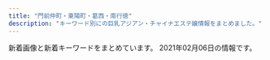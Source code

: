 ```yaml
---
title: "門前仲町・東陽町・葛西・南行徳"
description: "キーワード別にの巨乳アジアン・チャイナエステ嬢情報をまとめました。"
---
```


新着画像と新着キーワードをまとめています。
2021年02月06日の情報です。

<DmmAffiliateIns />
<KeywordTable
  shops={
    [
    {
        "keywords": {
            "85": 1,
            "E": 1,
            "C": 7
        },
        "station": "\u884c\u5fb3\u99c5",
        "name": "Angel Islands",
        "url": "http://blue-est.xyz/",
        "img_links": [
            "http://blue-est.xyz/images/r02.jpg",
            "http://blue-est.xyz/images/g18.jpg",
            "http://blue-est.xyz/images/top.png",
            "http://blue-est.xyz/images/y.jpg",
            "http://blue-est.xyz/images/mina.jpg",
            "http://blue-est.xyz/images/gat.png",
            "http://blue-est.xyz/images/saki.jpg",
            "http://blue-est.xyz/images/na.jpg",
            "http://blue-est.xyz/images/lili.jpg",
            "http://blue-est.xyz/images/g7.jpg",
            "http://blue-est.xyz/images/h1.jpg",
            "http://blue-est.xyz/images/h2.jpg",
            "http://blue-est.xyz/images/nnm.jpg",
            "http://blue-est.xyz/images/lie.jpg",
            "http://blue-est.xyz/images/g31.jpg",
            "http://blue-est.xyz/images/g8.jpg",
            "http://blue-est.xyz/images/kaori.jpg",
            "http://blue-est.xyz/images/g4.jpg",
            "http://blue-est.xyz/images/sr.jpg",
            "http://blue-est.xyz/images/ayi.jpg",
            "http://blue-est.xyz/images/lisa.jpg",
            "http://blue-est.xyz/images/g5.jpg",
            "http://blue-est.xyz/images/r01.jpg",
            "http://blue-est.xyz/images/g0.jpg",
            "http://blue-est.xyz/images/g1.jpg",
            "http://blue-est.xyz/images/g9.jpg",
            "http://blue-est.xyz/images/laki.jpg",
            "http://blue-est.xyz/images/pickt.png",
            "http://blue-est.xyz/images/mobile.png",
            "http://blue-est.xyz/images/momo.jpg",
            "http://blue-est.xyz/images/ayk.jpg",
            "http://blue-est.xyz/images/mm.jpg",
            "http://blue-est.xyz/images/miyu.jpg",
            "http://blue-est.xyz/images/newt.png",
            "http://blue-est.xyz/images/hana.jpg",
            "http://blue-est.xyz/images/aya.jpg",
            "http://blue-est.xyz/images/my.jpg",
            "http://blue-est.xyz/images/tite-staff.png",
            "http://blue-est.xyz/images/nana.jpg",
            "http://blue-est.xyz/images/runa.jpg",
            "http://blue-est.xyz/images/ggg.jpg",
            "http://blue-est.xyz/images/moe.jpg",
            "http://blue-est.xyz/images/g6.jpg",
            "http://blue-est.xyz/images/mimi.jpg"
        ]
    },
    {
        "keywords": {
            "\u30bb\u30af\u30b7\u30fc": 62,
            "E": 7,
            "G": 1,
            "F": 81
        },
        "url": "http://es-chinese.info/",
        "station": "\u884c\u5fb3\u99c5\u5317\u53e3",
        "name": "Aries \u30a2\u30ea\u30a8\u30b9",
        "img_links": [
            "http://es-chinese.info/wp-content/themes/template-salon2/images/bnr.jpg",
            "http://es-chinese.info/wp-content/uploads/2020/04/hina1_\u526f\u672c-500x750.jpg",
            "http://es-chinese.info/wp-content/uploads/2021/01/eri2_\u526f\u672c-228x300.jpg",
            "http://es-chinese.info/wp-content/uploads/2021/01/eri1_\u526f\u672c.jpg",
            "http://es-chinese.info/wp-content/uploads/2021/01/eri1_\u526f\u672c-500x750.jpg",
            "http://es-chinese.info/wp-content/uploads/2020/11/sayumixd2_\u526f\u672c-221x300.jpg",
            "http://es-chinese.info/wp-content/uploads/2020/04/Aries3-500x750.jpg",
            "http://es-chinese.info/wp-content/uploads/2020/04/hina2_\u526f\u672c_\u526f\u672c-167x300.jpg",
            "http://es-chinese.info/wp-content/uploads/2020/11/sayumixd3_\u526f\u672c-218x300.jpg",
            "http://es-chinese.info/wp-content/uploads/2020/11/sayumixd3_\u526f\u672c.jpg",
            "http://es-chinese.info/wp-content/uploads/2020/09/hare1_\u526f\u672c-500x750.jpg",
            "http://es-chinese.info/wp-content/uploads/2019/12/WeChat-Image_20191207141010-768x1024.jpg",
            "http://es-chinese.info/wp-content/uploads/2020/11/yukina2_\u526f\u672c-500x750.jpg",
            "http://es-chinese.info/wp-content/uploads/2020/07/yukina2_\u526f\u672c-209x300.jpg",
            "http://es-chinese.info/wp-content/themes/template-salon2/images/header-tel.png",
            "http://es-chinese.info/wp-content/uploads/2020/11/mayixd1_\u526f\u672c_\u526f\u672c-500x750.jpg",
            "http://es-chinese.info/wp-content/uploads/2020/12/haruxd2_\u526f\u672c-169x300.jpg",
            "http://es-chinese.info/wp-content/uploads/2021/01/aoyixd1_\u526f\u672c-214x300.jpg",
            "http://es-chinese.info/wp-content/uploads/2020/09/ayimixd_\u526f\u672c-1-500x750.jpg",
            "http://es-chinese.info/wp-content/uploads/2020/09/ayimixd_\u526f\u672c-1-169x300.jpg",
            "http://es-chinese.info/wp-content/uploads/2020/11/sayumixd3_\u526f\u672c-500x750.jpg",
            "http://es-chinese.info/wp-content/uploads/2020/11/miya8_\u526f\u672c-165x300.jpg",
            "http://es-chinese.info/wp-content/uploads/2021/01/aoyixd2_\u526f\u672c-1.jpg",
            "http://es-chinese.info/wp-content/uploads/2020/09/hare1_\u526f\u672c-169x300.jpg",
            "http://es-chinese.info/wp-content/uploads/2020/11/akane6_\u526f\u672c-162x300.jpg",
            "http://es-chinese.info/wp-content/uploads/2020/11/sayumixd2_\u526f\u672c-500x750.jpg",
            "http://es-chinese.info/wp-content/themes/template-salon2/images/main1.jpg",
            "http://es-chinese.info/wp-content/uploads/2020/09/hare2_\u526f\u672c-164x300.jpg",
            "http://es-chinese.info/wp-content/uploads/2021/01/aoyixd2_\u526f\u672c-1-500x750.jpg",
            "http://es-chinese.info/wp-content/uploads/2020/11/yukina2_\u526f\u672c.jpg",
            "http://es-chinese.info/wp-content/uploads/2020/11/mayixd1_\u526f\u672c_\u526f\u672c.jpg",
            "http://es-chinese.info/wp-content/uploads/2020/09/sana_\u526f\u672c-500x750.jpg",
            "http://es-chinese.info/wp-content/uploads/2021/01/eri1_\u526f\u672c-752x1024.jpg",
            "http://es-chinese.info/wp-content/uploads/2020/01/aya4_\u526f\u672c-500x750.jpg",
            "http://es-chinese.info/wp-content/uploads/2020/09/ayimixd_\u526f\u672c-1-577x1024.jpg",
            "http://es-chinese.info/wp-content/uploads/2019/12/WeChat-Image_20191207141003.jpg",
            "http://es-chinese.info/wp-content/uploads/2020/04/Aries3.jpg",
            "http://es-chinese.info/wp-content/uploads/2020/11/sayumixd1_\u526f\u672c-500x750.jpg",
            "http://es-chinese.info/wp-content/uploads/2020/11/akane6_\u526f\u672c-500x750.jpg",
            "http://es-chinese.info/wp-content/uploads/2020/11/mayixd1_\u526f\u672c_\u526f\u672c-165x300.jpg",
            "http://es-chinese.info/wp-content/uploads/2020/04/hina1_\u526f\u672c-570x1024.jpg",
            "http://es-chinese.info/wp-content/uploads/2020/12/haruxd1_\u526f\u672c-500x750.jpg",
            "http://es-chinese.info/wp-content/uploads/2020/11/sayumixd2_\u526f\u672c.jpg",
            "http://es-chinese.info/wp-content/uploads/2021/01/aoyixd2_\u526f\u672c-1-216x300.jpg",
            "http://es-chinese.info/wp-content/uploads/2020/12/haruxd1_\u526f\u672c-576x1024.jpg",
            "http://es-chinese.info/wp-content/uploads/2020/11/yukina1_\u526f\u672c.jpg",
            "http://es-chinese.info/wp-content/uploads/2020/09/hare1_\u526f\u672c-576x1024.jpg",
            "http://es-chinese.info/wp-content/uploads/2020/11/sayumixd1_\u526f\u672c-218x300.jpg",
            "http://es-chinese.info/wp-content/uploads/2020/11/yukina1_\u526f\u672c-212x300.jpg",
            "http://es-chinese.info/wp-content/uploads/2020/11/mayixd2_\u526f\u672c-500x750.jpg",
            "http://es-chinese.info/wp-content/uploads/2020/12/haruxd1_\u526f\u672c-169x300.jpg",
            "http://es-chinese.info/wp-content/uploads/2020/11/mayixd2_\u526f\u672c-552x1024.jpg",
            "http://es-chinese.info/wp-content/uploads/2019/12/WeChat-Image_20191207140959.jpg",
            "http://es-chinese.info/wp-content/uploads/2020/11/mayixd2_\u526f\u672c-162x300.jpg",
            "http://es-chinese.info/wp-content/uploads/2020/11/mayixd2_\u526f\u672c.jpg",
            "http://es-chinese.info/wp-content/uploads/2019/12/WeChat-Image_20191207141006-768x1024.jpg",
            "http://es-chinese.info/wp-content/themes/template-salon2/images/noimg.jpg",
            "http://es-chinese.info/wp-content/uploads/2020/11/sayumixd1_\u526f\u672c.jpg",
            "http://es-chinese.info/wp-content/uploads/2021/01/eri1_\u526f\u672c-220x300.jpg",
            "http://es-chinese.info/wp-content/uploads/2020/09/sana_\u526f\u672c-212x300.jpg",
            "http://es-chinese.info/wp-content/uploads/2020/12/haruxd1_\u526f\u672c.jpg",
            "http://es-chinese.info/wp-content/uploads/2020/11/akane6_\u526f\u672c-553x1024.jpg",
            "http://es-chinese.info/wp-content/uploads/2020/11/yukina1_\u526f\u672c-500x750.jpg",
            "http://es-chinese.info/wp-content/uploads/2020/04/hina1_\u526f\u672c-167x300.jpg"
        ]
    },
    {
        "name": "\u7f8e\u4eba\u30af\u30e9\u30d6",
        "url": "http://mireiuytrza.xyz/",
        "station": "\u845b\u897f\u99c5\u535a\u7269\u9928\u53e3",
        "keywords": {},
        "img_links": []
    },
    {
        "keywords": {},
        "name": "You And Me",
        "url": "http://youandme.jpest.net/",
        "img_links": [
            "http://youandme.jpest.net/uploads//sites/19/elementor/thumbs/1-own10vfe1hff8c8ts2x3c73w1gcky7tazd16hc9jek.jpg",
            "http://youandme.jpest.net/uploads//sites/19/2020/09/pick.jpg",
            "http://youandme.jpest.net/uploads//sites/19/2020/12/a4.jpg",
            "http://youandme.jpest.net/uploads//sites/19/2020/10/1.jpg",
            "http://youandme.jpest.net/uploads//sites/19/2020/09/1.jpg",
            "http://youandme.jpest.net/uploads//sites/19/2020/12/a2.jpg",
            "http://youandme.jpest.net/uploads//sites/19/2020/09/g3-2.jpg",
            "http://youandme.jpest.net/uploads//sites/19/2020/12/a1.jpg",
            "http://youandme.jpest.net/uploads//sites/19/2020/09/r1.jpg",
            "http://youandme.jpest.net/uploads//sites/19/elementor/thumbs/g5-1-ovsa7s6s06i59zgm4bkysgtdltq5bskh4h6fo0z69o.jpg",
            "http://youandme.jpest.net/uploads//sites/19/2020/09/s_staff.png",
            "http://youandme.jpest.net/uploads//sites/19/2020/12/a3.jpg",
            "http://youandme.jpest.net/uploads//sites/19/2020/09/mobile.jpg",
            "http://youandme.jpest.net/uploads//sites/19/2020/09/r2.jpg",
            "http://youandme.jpest.net/uploads//sites/19/elementor/thumbs/g2-2-ovtno69oz7q40lcdvwlnl6wbrmekwwlj8lfbnt68os.jpg",
            "http://youandme.jpest.net/uploads//sites/19/2020/09/top-2.jpg",
            "http://youandme.jpest.net/uploads//sites/19/2020/09/g5-1.jpg",
            "http://youandme.jpest.net/uploads//sites/19/2020/09/g4-2.jpg",
            "http://youandme.jpest.net/uploads//sites/19/2020/09/top1-2.jpg",
            "http://youandme.jpest.net/uploads//sites/19/2020/09/r3.jpg",
            "http://youandme.jpest.net/uploads//sites/19/elementor/thumbs/g4-2-ovtnpx8vp44bmgswo5tnq907kfs68mjjt94utckv3w.jpg",
            "http://youandme.jpest.net/uploads//sites/19/2020/09/r4.jpg",
            "http://youandme.jpest.net/uploads//sites/19/elementor/thumbs/g3-2-ovtnoxj0herfda8sgqdu3i0ozso844lr0cceku1toc.jpg",
            "http://youandme.jpest.net/uploads//sites/19/2020/09/news.jpg",
            "http://youandme.jpest.net/uploads//sites/19/2020/09/g2-2.jpg"
        ],
        "station": "\u9580\u524d\u4ef2\u753a\u99c52\u756a\u51fa\u53e3"
    },
    {
        "keywords": {
            "D": 16,
            "86": 42,
            "88": 7,
            "C": 33
        },
        "station": "\u845b\u897f\u99c5\u535a\u7269\u9928\u53e3",
        "img_links": [
            "http://k-rlx.com/s/images/acc_03.jpg",
            "http://k-rlx.com/images/index_28.jpg",
            "http://k-rlx.com/girl/010a.jpg",
            "http://k-rlx.com/s/uploads/010.jpg",
            "http://k-rlx.com/s/images/slider/next.png",
            "http://k-rlx.com/s/images/top_2.jpg",
            "http://k-rlx.com/s/uploads/05a.jpg",
            "http://k-rlx.com/girl/05a.jpg",
            "http://k-rlx.com/s/images/slider/2.jpg",
            "http://k-rlx.com/girl/013.jpg",
            "http://k-rlx.com/images/index_06.jpg",
            "http://k-rlx.com/images/info_15.jpg",
            "http://k-rlx.com/images/index_27.jpg",
            "http://k-rlx.com/girl/06.jpg",
            "http://k-rlx.com/girl/01.jpg",
            "http://k-rlx.com/girl/00.jpg",
            "http://k-rlx.com/s/images/t3.jpg",
            "http://k-rlx.com/images/index_05.jpg",
            "http://k-rlx.com/girl/02.jpg",
            "http://k-rlx.com/girl/07.jpg",
            "http://k-rlx.com/images/rec_15.jpg",
            "http://k-rlx.com/s/images/t4.jpg",
            "http://k-rlx.com/girl/010.jpg",
            "http://k-rlx.com/girl/03a.jpg",
            "http://k-rlx.com/images/index_26.jpg",
            "http://k-rlx.com/s/images/t2.jpg",
            "http://k-rlx.com/s/uploads/08.jpg",
            "http://k-rlx.com/s/image/nav_topics.png",
            "http://k-rlx.com/s/image/nav_cast.png",
            "http://k-rlx.com/s/image/nav_manga.png",
            "http://k-rlx.com/girl/06a.jpg",
            "http://k-rlx.com/girl/012.jpg",
            "http://k-rlx.com/images/index_07.jpg",
            "http://k-rlx.com/girl/04.jpg",
            "http://k-rlx.com/images/index_03.jpg",
            "http://k-rlx.com/girl/08.jpg",
            "http://k-rlx.com/images/01.jpg",
            "http://k-rlx.com/s/image/nav_top.png",
            "http://k-rlx.com/girl/03.jpg",
            "http://k-rlx.com/images/index_01.jpg",
            "http://k-rlx.com/s/images/tel.png",
            "http://k-rlx.com/s/images/t1.jpg",
            "http://k-rlx.com/girl/08a.jpg",
            "http://k-rlx.com/images/index_02.jpg",
            "http://k-rlx.com/s/images/acc_01.jpg",
            "http://k-rlx.com/s/images/acc_04.jpg",
            "http://k-rlx.com/images/index_13.jpg",
            "http://k-rlx.com/images/rec.jpg",
            "http://k-rlx.com/s/images/service_03.png",
            "http://k-rlx.com/images/index_15.jpg",
            "http://k-rlx.com/images/02.jpg",
            "http://k-rlx.com/s/uploads/01.jpg",
            "http://k-rlx.com/s/uploads/07.jpg",
            "http://k-rlx.com/s/images/iphone.png",
            "http://k-rlx.com/s/images/slider/1.jpg",
            "http://k-rlx.com/images/index_17.jpg",
            "http://k-rlx.com/s/uploads/02.jpg",
            "http://k-rlx.com/s/images/slider/3.jpg",
            "http://k-rlx.com/s/uploads/02a.jpg",
            "http://k-rlx.com/s/images/service_01.png",
            "http://k-rlx.com/images/about.jpg",
            "http://k-rlx.com/images/staff_15.jpg",
            "http://k-rlx.com/s/uploads/06.jpg",
            "http://k-rlx.com/girl/011.jpg",
            "http://k-rlx.com/girl/05.jpg",
            "http://k-rlx.com/s/images/service_07.png",
            "http://k-rlx.com/s/images/slider/prev.png",
            "http://k-rlx.com/images/sub_13.jpg",
            "http://k-rlx.com/images/sub_24.jpg",
            "http://k-rlx.com/images/index_21.jpg",
            "http://k-rlx.com/girl/011a.jpg",
            "http://k-rlx.com/girl/09a.jpg",
            "http://k-rlx.com/images/index_23.jpg",
            "http://k-rlx.com/images/index_20.jpg",
            "http://k-rlx.com/s/image/nav_hotel.png",
            "http://k-rlx.com/s/uploads/03.jpg",
            "http://k-rlx.com/s/images/acc_02.jpg",
            "http://k-rlx.com/s/uploads/011.jpg",
            "http://k-rlx.com/girl/02a.jpg",
            "http://k-rlx.com/s/images/acc_06.jpg",
            "http://k-rlx.com/images/info.jpg",
            "http://k-rlx.com/s/uploads/05.jpg",
            "http://k-rlx.com/s/uploads/04.jpg",
            "http://k-rlx.com/s/images/acc_05.jpg",
            "http://k-rlx.com/girl/09.jpg",
            "http://k-rlx.com/images/sub_22.jpg",
            "http://k-rlx.com/s/images/okubokomachi.jpg",
            "http://k-rlx.com/s/image/nav_sys.png",
            "http://k-rlx.com/images/index_04.jpg",
            "http://k-rlx.com/s/uploads/09.jpg",
            "http://k-rlx.com/s/images/pc.png"
        ],
        "name": "Luna",
        "url": "http://k-rlx.com/"
    },
    {
        "img_links": [
            "http://yuki.jpn.cm/images/s_staff.jpg",
            "http://yuki.jpn.cm/images/room3.jpg",
            "http://yuki.jpn.cm/images/1.jpg",
            "http://yuki.jpn.cm/images/nbj2.jpg",
            "http://yuki.jpn.cm/photos/sites/37/2020/03/202003051033562.jpg",
            "http://yuki.jpn.cm/photos/sites/37/2020/03/2020030510342475.jpg",
            "http://yuki.jpn.cm/images/room2.jpg",
            "http://yuki.jpn.cm/images/mobile.jpg",
            "http://yuki.jpn.cm/photos/sites/37/2020/03/2020030510332648.jpg",
            "http://yuki.jpn.cm/images/end.png",
            "http://yuki.jpn.cm/photos/sites/37/2020/03/2020030510331117.jpg",
            "http://yuki.jpn.cm/photos/sites/37/2020/03/2020030510334277.jpg",
            "http://yuki.jpn.cm/images/room1.jpg",
            "http://yuki.jpn.cm/images/room4.jpg",
            "http://yuki.jpn.cm/photos/sites/37/2020/03/2020030510325253.jpg",
            "http://yuki.jpn.cm/images/top.png",
            "http://yuki.jpn.cm/images/s_news.jpg"
        ],
        "url": "http://yuki.jpn.cm/",
        "name": "\u3086\u304d",
        "station": "\u5357\u884c\u5fb3\u99c5\u5317\u53e3",
        "keywords": {
            "83": 1,
            "86": 2,
            "85": 3,
            "D": 6
        }
    },
    {
        "station": "\u6728\u5834\u99c52\u756a\u51fa\u53e3",
        "name": "\u3072\u307e\u308f\u308a",
        "url": "http://viuwea.xyz/",
        "img_links": [],
        "keywords": {}
    },
    {
        "img_links": [
            "http://soft-room.work/images/16.jpg",
            "http://soft-room.work/images/sys2.jpg",
            "http://soft-room.work/images/head.jpg",
            "http://soft-room.work/staff/riri.jpg",
            "http://soft-room.work/sp/images/b1.jpg",
            "http://soft-room.work/sp/images/sys2.jpg",
            "http://soft-room.work/sp/images/ac1.jpg",
            "http://soft-room.work/staff/juri.jpg",
            "http://soft-room.work/images/6.jpg",
            "http://soft-room.work/sp/img/sora1.jpg",
            "http://soft-room.work/staff/mirai.jpg",
            "http://soft-room.work/sp/images/interior_t.jpg",
            "http://soft-room.work/images/sys3.jpg",
            "http://soft-room.work/staff/rina.jpg",
            "http://soft-room.work/img/yui1.jpg",
            "http://soft-room.work/images/ac1.jpg",
            "http://soft-room.work/images/news_b.jpg",
            "http://soft-room.work/sp/staff/mirai.jpg",
            "http://soft-room.work/sp/img/mina1.jpg",
            "http://soft-room.work/images/rec1.jpg",
            "http://soft-room.work/images/11.jpg",
            "http://soft-room.work/img/mina1.jpg",
            "http://soft-room.work/images/4.jpg",
            "http://soft-room.work/sp/images/sys3.jpg",
            "http://soft-room.work/sp/menu/staff.jpg",
            "http://soft-room.work/sp/staff/mina.jpg",
            "http://soft-room.work/images/int1.jpg",
            "http://soft-room.work/img/rina2.jpg",
            "http://soft-room.work/sp/staff/mei.jpg",
            "http://soft-room.work/staff/yui.jpg",
            "http://soft-room.work/sp/staff/riri.jpg",
            "http://soft-room.work/sp/images/rec2.jpg",
            "http://soft-room.work/img/rina1.jpg",
            "http://soft-room.work/staff/rin.jpg",
            "http://soft-room.work/img/rin1.jpg",
            "http://soft-room.work/sp/menu/top.jpg",
            "http://soft-room.work/images/interior_t.jpg",
            "http://soft-room.work/images/int2.jpg",
            "http://soft-room.work/images/3.jpg",
            "http://soft-room.work/sp/images/int1.jpg",
            "http://soft-room.work/sp/images/rec1.jpg",
            "http://soft-room.work/sp/img/yui1.jpg",
            "http://soft-room.work/sp/img/mirai1.jpg",
            "http://soft-room.work/staff/mei.jpg",
            "http://soft-room.work/sp/images/tel.jpg",
            "http://soft-room.work/sp/staff/sora.jpg",
            "http://soft-room.work/images/tr.jpg",
            "http://soft-room.work/images/7.jpg",
            "http://soft-room.work/sp/img/rin1.jpg",
            "http://soft-room.work/img/sora1.jpg",
            "http://soft-room.work/img/riri1.jpg",
            "http://soft-room.work/sp/images/staff_t.jpg",
            "http://soft-room.work/images/newface.jpg",
            "http://soft-room.work/sp/staff/rin.jpg",
            "http://soft-room.work/images/tgirl.jpg",
            "http://soft-room.work/sp/images/footer.jpg",
            "http://soft-room.work/sp/img/juri1.jpg",
            "http://soft-room.work/images/12.jpg",
            "http://soft-room.work/images/news_t.jpg",
            "http://soft-room.work/img/mirai1.jpg",
            "http://soft-room.work/sp/img/rina1.jpg",
            "http://soft-room.work/images/concept.jpg",
            "http://soft-room.work/sp/staff/yui.jpg",
            "http://soft-room.work/sp/img/riri1.jpg",
            "http://soft-room.work/sp/images/head.jpg",
            "http://soft-room.work/sp/images/ta.jpg",
            "http://soft-room.work/sp/images/int4.jpg",
            "http://soft-room.work/images/sys1.jpg",
            "http://soft-room.work/images/staff_t.jpg",
            "http://soft-room.work/images/sm.jpg",
            "http://soft-room.work/sp/img/rina2.jpg",
            "http://soft-room.work/sp/images/news.jpg",
            "http://soft-room.work/staff/sora.jpg",
            "http://soft-room.work/sp/img/mei1.jpg",
            "http://soft-room.work/images/2.jpg",
            "http://soft-room.work/images/1.jpg",
            "http://soft-room.work/sp/staff/juri.jpg",
            "http://soft-room.work/sp/staff/rina.jpg",
            "http://soft-room.work/img/mei1.jpg",
            "http://soft-room.work/sp/images/int3.jpg",
            "http://soft-room.work/images/b1.jpg",
            "http://soft-room.work/sp/images/sys1.jpg",
            "http://soft-room.work/staff/mina.jpg",
            "http://soft-room.work/img/juri1.jpg",
            "http://soft-room.work/sp/images/concept.jpg",
            "http://soft-room.work/sp/images/newsb.png",
            "http://soft-room.work/images/rec2.jpg",
            "http://soft-room.work/sp/images/int2.jpg",
            "http://soft-room.work/sp/images/topgirl.jpg"
        ],
        "url": "http://soft-room.work/",
        "keywords": {},
        "station": "\u6728\u5834\u99c52\u756a\u51fa\u53e3",
        "name": "\u30bd\u30d5\u30c8\u306a\u7a7a\u9593"
    },
    {
        "keywords": {
            "89": 1,
            "87": 2,
            "85": 1,
            "86": 1,
            "92": 1
        },
        "img_links": [
            "http://green-es.info/img/rika1.jpg",
            "http://green-es.info/img/eri.jpg",
            "http://green-es.info/img/rika.jpg",
            "http://green-es.info/img/koko.jpg",
            "http://green-es.info/images/5.jpg",
            "http://green-es.info/images/1.jpg",
            "http://green-es.info/images/3.jpg",
            "http://green-es.info/img/risa.jpg",
            "http://green-es.info/img/haru1.jpg",
            "http://green-es.info/img/yuki1.jpg",
            "http://green-es.info/images/staff_t.jpg",
            "http://green-es.info/images/tt.jpg",
            "http://green-es.info/images/news.jpg",
            "http://green-es.info/images/rem.jpg",
            "http://green-es.info/images/interior.png",
            "http://green-es.info/img/risa1.jpg",
            "http://green-es.info/images/4.jpg",
            "http://green-es.info/images/mobile.jpg",
            "http://green-es.info/images/tp.png",
            "http://green-es.info/img/yuki.jpg",
            "http://green-es.info/img/koko1.jpg",
            "http://green-es.info/img/eri1.jpg",
            "http://green-es.info/images/interior_t.jpg",
            "http://green-es.info/images/6.jpg",
            "http://green-es.info/images/2.jpg",
            "http://green-es.info/img/haru.jpg"
        ],
        "url": "http://green-es.info/",
        "station": "\u6771\u967d\u753a\u99c52\u756a\u51fa\u53e3",
        "name": "\u30b0\u30ea\u30fc\u30f3"
    },
    {
        "img_links": [
            "http://yurichan.info/uploads/201105/1-2011051P23WW.jpg",
            "http://yurichan.info/uploads/201105/1-2011051P31MW.jpg",
            "http://yurichan.info/html/dianna_jing/images/room4.jpg",
            "http://yurichan.info/html/dianna_jing/images/room1.jpg",
            "http://yurichan.info/uploads/201105/1-2011051P21C63.jpg",
            "http://yurichan.info/picture/i_therapist.png",
            "http://yurichan.info/html/dianna_jing/images/room3.jpg",
            "http://yurichan.info/picture/s_staff.png",
            "http://yurichan.info/picture/s_new.png",
            "http://yurichan.info/picture/top22.png",
            "http://yurichan.info/picture/photo3.png",
            "http://yurichan.info/uploads/201116/1-201116132154547.jpg",
            "http://yurichan.info/picture/end.png",
            "http://yurichan.info/picture/top23.png",
            "http://yurichan.info/html/dianna_jing/images/room2.jpg"
        ],
        "keywords": {},
        "url": "http://yurichan.info/",
        "station": "\u884c\u5fb3\u99c5\u5357\u53e3",
        "name": "\u30e6\u30ea\u3061\u3083\u3093"
    },
    {
        "keywords": {
            "C": 21,
            "87": 34,
            "D": 136,
            "86": 102
        },
        "url": "https://hananokoi.tyo.ac/",
        "station": "\u845b\u897f\u99c5",
        "name": "\u5922\u306e\u697d\u5712",
        "img_links": [
            "https://hananokoi.tyo.ac/photos/sites/19/2021/02/2021020308002488.jpg",
            "https://hananokoi.tyo.ac/photos/sites/19/2021/02/2021020308041053.jpg",
            "https://hananokoi.tyo.ac/images/s2.jpg",
            "https://hananokoi.tyo.ac/photos/sites/19/2021/02/202102030804482.jpg",
            "https://hananokoi.tyo.ac/images/s_face.jpg",
            "https://hananokoi.tyo.ac/images/mobile.jpg",
            "https://hananokoi.tyo.ac/images/top.png",
            "https://hananokoi.tyo.ac/photos/sites/19/2021/02/2021020308002649.jpg",
            "https://hananokoi.tyo.ac/images/s_staff.jpg",
            "https://hananokoi.tyo.ac/images/xin.jpg",
            "https://hananokoi.tyo.ac/images/s1.jpg",
            "https://hananokoi.tyo.ac/images/s_pick.jpg",
            "https://hananokoi.tyo.ac/images/s_news.jpg",
            "https://hananokoi.tyo.ac/images/s_link.jpg"
        ]
    },
    {
        "url": "http://lover.esnavi.work/",
        "station": "\u6d66\u5b89\u99c5\u5317\u53e3",
        "img_links": [
            "http://lover.esnavi.work/sys1.jpg",
            "http://lover.esnavi.work/2/uploadimg/1610349374.jpeg",
            "http://lover.esnavi.work/ac2.jpg",
            "http://lover.esnavi.work/2/uploadimg/1605023598.jpeg",
            "http://lover.esnavi.work/interior_t.jpg",
            "http://lover.esnavi.work/2/uploadimg/1605023910.jpeg",
            "http://lover.esnavi.work/2/uploadimg/1605022914.jpeg",
            "http://lover.esnavi.work/news.jpg",
            "http://lover.esnavi.work/2/uploadimg/1607932603.jpeg",
            "http://lover.esnavi.work/int2.png",
            "http://lover.esnavi.work/int1.png",
            "http://lover.esnavi.work/2/uploadimg/1605023215.jpeg",
            "http://lover.esnavi.work/2/uploadimg/1605024124.jpeg",
            "http://lover.esnavi.work/2/uploadimg/1605023370.jpeg",
            "http://lover.esnavi.work/2/uploadimg/1605023116.jpeg",
            "http://lover.esnavi.work/2/uploadimg/1611986397.png",
            "http://lover.esnavi.work/2/uploadimg/1608526967.jpeg",
            "http://lover.esnavi.work/2/uploadimg/1605023511.jpeg",
            "http://lover.esnavi.work/head.jpg",
            "http://lover.esnavi.work/staff_t.jpg"
        ],
        "keywords": {
            "86": 1,
            "88": 2,
            "\u80f8": 1,
            "89": 3,
            "90": 6,
            "F": 1
        },
        "name": "LOVER"
    },
    {
        "station": "\u884c\u5fb3\u99c5\u5357\u53e3",
        "keywords": {
            "86": 7,
            "C": 2,
            "D": 4,
            "85": 2,
            "E": 3
        },
        "name": "Pinkie \uff5e\u30d4\u30f3\u30ad\u30fc\uff5e",
        "img_links": [
            "http://aphrodite-est.xyz/img/cg041.png",
            "http://aphrodite-est.xyz/img/cg02.png",
            "http://aphrodite-est.xyz/img/nav-002.png",
            "http://aphrodite-est.xyz/img/nav-005.png",
            "http://aphrodite-est.xyz/img/nav-004.png",
            "http://aphrodite-est.xyz/img/top01.png",
            "http://aphrodite-est.xyz/img/no.png",
            "http://aphrodite-est.xyz/img/nav-001.png",
            "http://aphrodite-est.xyz/img/cg04.png",
            "http://aphrodite-est.xyz/img/cg01.png",
            "http://aphrodite-est.xyz/img/nav-003.png",
            "http://aphrodite-est.xyz/img/stb.jpg",
            "http://aphrodite-est.xyz/img/nav-006.png",
            "http://aphrodite-est.xyz/img/cg07.png",
            "http://aphrodite-est.xyz/img/cg06.png",
            "http://aphrodite-est.xyz/img/tel.png",
            "http://aphrodite-est.xyz/img/stt.jpg",
            "http://aphrodite-est.xyz/img/cg09.png",
            "http://aphrodite-est.xyz/img/cg05.png",
            "http://aphrodite-est.xyz/img/cg08.png",
            "http://aphrodite-est.xyz/img/cg03.png"
        ],
        "url": "http://aphrodite-est.xyz/"
    },
    {
        "station": "\u884c\u5fb3\u99c5\u5357\u53e3",
        "name": "Honey Honey \u30fb\u30cf\u30cb\u30fc\u30cf\u30cb\u30fc",
        "url": "http://honey-honey.oks.bz/",
        "keywords": {
            "83": 4,
            "C": 8,
            "82": 3,
            "E": 3,
            "F": 1,
            "89": 1,
            "86": 8,
            "87": 5,
            "90": 1,
            "84": 1,
            "D": 13,
            "85": 4
        },
        "img_links": [
            "http://honey-honey.oks.bz/photos/sites/12/2018/05/2018052507565947.jpg",
            "http://honey-honey.oks.bz/photos/sites/12/2018/11/2018112411391860.jpg",
            "http://gekkou2.a1.ies.bz/upload/sites/12/2021/01/2021010819070927.jpg",
            "http://honey-honey.oks.bz/images/s_mobile.jpg",
            "http://honey-honey.oks.bz/photos/sites/12/2021/01/2021010819070927.jpg",
            "http://honey-honey.oks.bz/photos/sites/12/2018/12/2018121114310827.jpg",
            "http://honey-honey.oks.bz/photos/sites/12/2018/05/2018052507565915.jpg",
            "http://honey-honey.oks.bz/images/room2.jpg",
            "http://honey-honey.oks.bz/images/room1.jpg",
            "http://honey-honey.oks.bz/photos/sites/12/2018/09/2018091109422420.jpg",
            "http://honey-honey.oks.bz/photos/sites/12/2020/12/2020120213320379.jpg",
            "http://honey-honey.oks.bz/photos/sites/12/2018/05/201805250756593.jpg",
            "http://honey-honey.oks.bz/images/mobile.jpg",
            "http://honey-honey.oks.bz/photos/sites/12/2020/01/2020012916562962.jpg",
            "http://honey-honey.oks.bz/photos/sites/12/2020/06/202006221317315.jpg",
            "http://honey-honey.oks.bz/photos/sites/12/2019/03/2019031519301066.jpg",
            "http://honey-honey.oks.bz/photos/sites/12/2019/07/2019073011000090.jpg",
            "http://honey-honey.oks.bz/images/top.png",
            "http://honey-honey.oks.bz/photos/sites/12/2020/10/2020102718213243.jpg",
            "http://honey-honey.oks.bz/photos/sites/12/2020/07/2020072713102372.jpg",
            "http://honey-honey.oks.bz/photos/sites/12/2020/01/2020010611404957.jpg",
            "http://honey-honey.oks.bz/photos/sites/12/2020/12/2020122317270920.jpg",
            "http://honey-honey.oks.bz/images/s_staff.png",
            "http://honey-honey.oks.bz/photos/sites/12/2020/01/2020010912552782.jpg",
            "http://honey-honey.oks.bz/photos/sites/12/2018/08/2018082509443047.jpg",
            "http://honey-honey.oks.bz/images/s_news.jpg",
            "http://honey-honey.oks.bz/photos/sites/12/2019/01/2019010713202685.jpg",
            "http://honey-honey.oks.bz/photos/sites/12/2018/10/2018100114043182.jpg",
            "http://honey-honey.oks.bz/photos/sites/12/2020/02/2020021813422714.jpg",
            "http://honey-honey.oks.bz/photos/sites/12/2020/12/202012161830054.jpg",
            "http://honey-honey.oks.bz/photos/sites/12/2019/09/2019090915443421.jpg",
            "http://honey-honey.oks.bz/images/s_face.jpg",
            "http://honey-honey.oks.bz/images/s_link.png",
            "http://honey-honey.oks.bz/photos/sites/12/2020/02/2020022712250768.jpg",
            "http://honey-honey.oks.bz/photos/sites/12/2018/06/2018062609292113.jpg",
            "http://honey-honey.oks.bz/photos/sites/12/2020/12/2020122317262280.jpg",
            "http://honey-honey.oks.bz/photos/sites/12/2019/09/2019092614582660.jpg",
            "http://honey-honey.oks.bz/photos/sites/12/2018/08/2018083009422342.jpg"
        ]
    },
    {
        "station": "\u897f\u845b\u897f\u99c5\u5317\u53e3",
        "name": "\u8ab0\u304c\u3044\u308b\u306e?",
        "keywords": {
            "I": 3,
            "C": 14,
            "\u30bb\u30af\u30b7\u30fc": 3,
            "90": 6,
            "94": 3,
            "\u80f8": 9,
            "89": 3,
            "95": 6,
            "F": 6,
            "G": 6,
            "93": 3,
            "\u30c0\u30a4\u30ca\u30de\u30a4\u30c8": 3,
            "H": 9
        },
        "url": "https://whois.iest.info/",
        "img_links": [
            "https://whois.iest.info/images/service03.jpg",
            "https://whois.iest.info/images/service04.jpg",
            "https://whois.iest.info/photos/sites/80/2020/12/2020121914020978.jpg",
            "https://whois.iest.info/images/room3.jpg",
            "https://whois.iest.info/photos/sites/80/2020/11/2020112902015472.jpg",
            "https://whois.iest.info/images/side_nav04.jpg",
            "https://whois.iest.info/photos/sites/80/2020/12/2020122400170460.jpg",
            "https://whois.iest.info/images/top.jpg",
            "https://whois.iest.info/images/service02.jpg",
            "https://whois.iest.info/images/re.png",
            "https://whois.iest.info/images/tit_staff.jpg",
            "https://whois.iest.info/images/service07.jpg",
            "https://whois.iest.info/images/txt_staff01.png",
            "https://whois.iest.info/images/service08.jpg",
            "https://whois.iest.info/images/staff0.jpg",
            "https://whois.iest.info/photos/sites/80/2020/11/2020112915384812.jpg",
            "https://whois.iest.info/images/service06.jpg",
            "https://whois.iest.info/images/ico_hote.png",
            "https://whois.iest.info/images/com_tel.jpg",
            "https://whois.iest.info/photos/sites/80/2020/11/2020112502250074.jpg",
            "https://whois.iest.info/images/side_nav02.jpg",
            "https://whois.iest.info/images/side_card.jpg",
            "https://whois.iest.info/images/room1.jpg",
            "https://whois.iest.info/images/room4.jpg",
            "https://whois.iest.info/images/side_nav05.jpg",
            "https://whois.iest.info/images/tit_service.jpg",
            "https://whois.iest.info/images/side_nav01.jpg",
            "https://whois.iest.info/photos/sites/80/2021/01/2021010522393242.jpg",
            "https://whois.iest.info/photos/sites/80/2020/11/2020112901415093.jpg",
            "https://whois.iest.info/images/side_nav03.jpg",
            "https://whois.iest.info/images/bg_com03.jpg",
            "https://whois.iest.info/images/service09.jpg",
            "https://whois.iest.info/images/room2.jpg",
            "https://whois.iest.info/images/service05.jpg",
            "https://whois.iest.info/images/service01.jpg"
        ]
    },
    {
        "name": "\u30ef\u30f3\u30c0\u30fc\u30e9\u30f3\u30c9",
        "station": "\u897f\u845b\u897f\u99c5\u5317\u53e3",
        "url": "https://www.es-mensesthe.info/",
        "img_links": [
            "https://static.wixstatic.com/media/96d791_909be609618b462998825515bd1ecfea~mv2.jpg",
            "https://static.wixstatic.com/media/1789f4_08db416164264cc2afaf7ab008798109~mv2.jpg",
            "https://static.wixstatic.com/media/96d791_5d55c113359a4a188f4a12da11153d08~mv2.png",
            "https://static.wixstatic.com/media/96d791_b9f10a69e3814caf9ca0fd108e450bfa~mv2.jpg",
            "https://static.wixstatic.com/media/1789f4_37c5ad5eac7c435bbf6465cef4458a93~mv2.jpg",
            "https://static.wixstatic.com/media/96d791_9f931b4f1aa848f686c4852fb4de0023~mv2.jpg",
            "https://static.wixstatic.com/media/a896d9_bbced4ca1ed240d9976a39bd584760ec.png",
            "https://static.wixstatic.com/media/96d791_a6a8b8544ec34c5a8f5c58828e8b0a0f~mv2.jpg",
            "https://static.wixstatic.com/media/96d791_9f250e4c7aed463b8cc303d40b6fdc85~mv2.jpg",
            "https://static.wixstatic.com/media/96d791_1be596dd7f23490b9b0e704178290531~mv2.jpg",
            "https://static.wixstatic.com/media/96d791_817955bbd13f4a11abc0c6ddfbac0f82~mv2.jpg",
            "https://static.wixstatic.com/media/96d791_1c10b3e5806b434e9674af60ef5ee259~mv2.jpg",
            "https://static.wixstatic.com/media/96d791_e28a35375184419e9585c2b4e12ac83e~mv2.jpg",
            "https://static.wixstatic.com/media/96d791_319c152db4f64ca4ae7aaf3dfaa2e545~mv2.jpg",
            "https://static.wixstatic.com/media/1789f4_c8e2a255d16e45319c08dc69edef2844~mv2.jpg",
            "https://static.wixstatic.com/media/1789f4_eb4dabafdee7459289bbfd43f6719052~mv2.jpg",
            "https://static.wixstatic.com/media/96d791_859f31dba3184d118e9eed6302e18ea1~mv2.jpg",
            "https://static.wixstatic.com/media/1789f4_e2fec2b6a0524310a4ed2787ff938f70~mv2.jpg",
            "https://static.wixstatic.com/media/a896d9_02f0ebb1776e442eae0ce11dffc92d24.png",
            "https://static.wixstatic.com/media/1789f4_e147280e483f42899e4b3d5e7caf92f1~mv2.jpg",
            "https://static.wixstatic.com/media/96d791_43e018dca22747c2b765d8aa6bb4730d~mv2.jpg",
            "https://static.wixstatic.com/media/96d791_f28a0b63f0e242c58274b246ca243806~mv2.png",
            "https://static.wixstatic.com/media/96d791_6ff48fcff4404e948713a278d6fba4aa~mv2.jpg",
            "https://static.wixstatic.com/media/96d791_777d95134fdd4e6f8fa4a6835974a07e~mv2.jpg",
            "https://static.wixstatic.com/media/1789f4_2fbb8d30cbfd49d58924ba8e468ef7f5~mv2.jpg",
            "https://static.wixstatic.com/media/96d791_9531b0b1bbfc427f8c9fc93875698f78~mv2.jpg",
            "https://static.wixstatic.com/media/96d791_3eb6f202b7134ca182380be13a2eceec~mv2.png",
            "https://static.wixstatic.com/media/1789f4_6ea9139345054bfa8c0e670f5ff5f608~mv2.jpg"
        ],
        "keywords": {
            "C": 12,
            "F": 1
        }
    },
    {
        "url": "http://k-este.info/",
        "station": "\u897f\u845b\u897f\u99c5\u5317\u53e3",
        "img_links": [],
        "keywords": {},
        "name": "\u30b9\u30a4\u30fc\u30c8\u30cf\u30fc\u30c8"
    },
    {
        "station": "\u845b\u897f\u99c5\u897f\u53e3",
        "name": "Royal\uff5e\u30ed\u30a4\u30e4\u30eb\uff5e",
        "url": "http://www.mens-royal.com/",
        "img_links": [
            "http://www.mens-royal.com/files/057.jpg",
            "http://www.mens-royal.com/images/girl-z1.jpg",
            "http://www.mens-royal.com/files/042.jpg",
            "http://www.mens-royal.com/images/room1.jpg",
            "http://www.mens-royal.com/files/072-02.jpg",
            "http://www.mens-royal.com/images/nbj3.jpg",
            "http://www.mens-royal.com/files/067-02.jpg",
            "http://www.mens-royal.com/images/s_pick.png",
            "http://www.mens-royal.com/files/063-02.jpg",
            "http://www.mens-royal.com/files/057-02.jpg",
            "http://www.mens-royal.com/files/071-02.jpg",
            "http://www.mens-royal.com/files/063.jpg",
            "http://www.mens-royal.com/files/071.jpg",
            "http://www.mens-royal.com/images/mobile.jpg",
            "http://www.mens-royal.com/images/girl-z2.jpg",
            "http://www.mens-royal.com/files/072.jpg",
            "http://www.mens-royal.com/files/067.jpg",
            "http://www.mens-royal.com/images/s_mobile.png",
            "http://www.mens-royal.com/images/link/koko_200x40.png",
            "http://www.mens-royal.com/images/top01.jpg",
            "http://www.mens-royal.com/images/s_news.png",
            "http://www.mens-royal.com/images/top02.jpg",
            "http://www.mens-royal.com/images/s_staff.png",
            "http://www.mens-royal.com/files/042-02.jpg",
            "http://www.mens-royal.com/images/s_link.png",
            "http://www.mens-royal.com/images/room4.jpg",
            "http://www.mens-royal.com/images/room3.jpg",
            "http://www.mens-royal.com/images/room2.jpg"
        ],
        "keywords": {
            "84": 2,
            "88": 8,
            "E": 4,
            "87": 2,
            "F": 4,
            "D": 2,
            "C": 16
        }
    },
    {
        "keywords": {
            "D": 3,
            "C": 1,
            "E": 3
        },
        "img_links": [
            "http://aroma-resort.xyz/images/g8.jpg",
            "http://aroma-resort.xyz/images/s4.jpg",
            "http://aroma-resort.xyz/images/g6.jpg",
            "http://aroma-resort.xyz/images/s5.jpg",
            "http://aroma-resort.xyz/images/r3.jpg",
            "http://aroma-resort.xyz/images/g7.jpg",
            "http://aroma-resort.xyz/images/zi_staff.png",
            "http://aroma-resort.xyz/images/r1.jpg",
            "http://aroma-resort.xyz/images/main_top.png",
            "http://aroma-resort.xyz/images/pick.png",
            "http://aroma-resort.xyz/images/r4.jpg",
            "http://aroma-resort.xyz/images/infotiao1.jpg",
            "http://aroma-resort.xyz/images/g0.jpg",
            "http://aroma-resort.xyz/images/mobile.jpg",
            "http://aroma-resort.xyz/images/zi_massage.png",
            "http://aroma-resort.xyz/images/s3.jpg",
            "http://aroma-resort.xyz/images/main_bottom.png",
            "http://aroma-resort.xyz/images/g4.jpg",
            "http://aroma-resort.xyz/images/tel.png",
            "http://aroma-resort.xyz/images/g2.jpg",
            "http://aroma-resort.xyz/images/xian.png",
            "http://aroma-resort.xyz/images/r2.jpg",
            "http://aroma-resort.xyz/images/new1.png",
            "http://aroma-resort.xyz/images/new3.png",
            "http://aroma-resort.xyz/images/s2.jpg",
            "http://aroma-resort.xyz/images/g3.jpg",
            "http://aroma-resort.xyz/images/g1.jpg",
            "http://aroma-resort.xyz/images/g5.jpg",
            "http://aroma-resort.xyz/images/service.png",
            "http://aroma-resort.xyz/images/s1.jpg"
        ],
        "name": "\u30a2\u30ed\u30de\u30ea\u30be\u30fc\u30c8",
        "station": "\u6728\u5834\u99c52\u756a\u53e3",
        "url": "http://aroma-resort.xyz/"
    },
    {
        "name": "\u3084\u3059\u3089\u304e",
        "keywords": {},
        "station": "\u8239\u5800\u99c5\u5317\u53e3",
        "url": "http://akien.work/",
        "img_links": [
            "http://akien.work/ditu.jpg",
            "http://akien.work/5.jpeg",
            "http://akien.work/jiejing1.jpg",
            "http://akien.work/head_2_4332_1544580584367843.jpg",
            "http://akien.work/staff_7170_1544625837499078.jpg",
            "http://akien.work/jiejing6.jpg",
            "http://akien.work/jiejing5.jpg",
            "http://akien.work/staff_7559_1547886875744350.jpg",
            "http://akien.work/head_1_4332_15445805847677.jpg",
            "http://akien.work/6.jpeg",
            "http://akien.work/jiejing4.jpg",
            "http://akien.work/fengjing2.jpg",
            "http://akien.work/staff_7170_1544625837499078_1.jpg",
            "http://akien.work/jiejing2.jpg",
            "http://akien.work/head_4_4332_1544580584784110.jpg",
            "http://akien.work/jiejing3.jpg"
        ]
    },
    {
        "name": "\u6e29\u3082\u308a",
        "station": "\u6771\u967d\u753a\u99c51\u756a\u51fa\u53e3",
        "keywords": {
            "C": 6
        },
        "url": "http://www.nuku-mori.xyz/",
        "img_links": [
            "http://www.nuku-mori.xyz/images/index-take_07.jpg",
            "http://www.nuku-mori.xyz/images/staff/2/nana.jpg",
            "http://www.nuku-mori.xyz/images/index-take_21.jpg",
            "http://www.nuku-mori.xyz/images/staff/2/ami.jpg",
            "http://www.nuku-mori.xyz/images/staff/2/yuna.jpg",
            "http://www.nuku-mori.xyz/images/nav/index-t_staff.jpg",
            "http://www.nuku-mori.xyz/images/index-take_13.jpg",
            "http://www.nuku-mori.xyz/images/index-take_17.jpg",
            "http://www.nuku-mori.xyz/images/nav/c-nav-info.jpg",
            "http://www.nuku-mori.xyz/pad/off2.jpg",
            "http://www.nuku-mori.xyz/images/sys.jpg",
            "http://www.nuku-mori.xyz/images/staff/2/yuki2.jpg",
            "http://www.nuku-mori.xyz/images/index-take_06.jpg",
            "http://www.nuku-mori.xyz/images/index-take_09.jpg",
            "http://www.nuku-mori.xyz/images/staff/2/mika.jpg",
            "http://www.nuku-mori.xyz/images/nav/c-nav-sys.jpg",
            "http://www.nuku-mori.xyz/images/index-take_02.jpg",
            "http://www.nuku-mori.xyz/images/index-take_12.jpg"
        ]
    },
    {
        "name": "\u5927\u4eba\u306eSpa",
        "keywords": {},
        "img_links": [
            "http://otona-spa.net/girl/04.jpg",
            "http://otona-spa.net/static/picture/text.png",
            "http://otona-spa.net/girl/02.jpg",
            "http://otona-spa.net/static/picture/img_dammy.png",
            "http://otona-spa.net/girl/03.jpg",
            "http://otona-spa.net/static/picture/icon_new.png",
            "http://otona-spa.net/girl/01.jpg"
        ],
        "station": "\u9580\u524d\u4ef2\u753a\u99c54\u756a\u53e3",
        "url": "http://otona-spa.net/"
    },
    {
        "img_links": [],
        "keywords": {},
        "name": "Shamballa\uff5e\u30b7\u30e3\u30f3\u30d0\u30e9",
        "station": "\u7be0\u5d0e\u99c5\u5317\u53e3",
        "url": "http://hi-msg.com/shamballa/"
    },
    {
        "keywords": {
            "E": 2,
            "85": 2,
            "D": 2,
            "86": 2,
            "87": 2,
            "C": 12
        },
        "name": "\u7f8e\u5c11\u5973\u770b\u8b77\u30b9\u30c6\u30fc\u30b7\u30e7\u30f3",
        "url": "http://beautygirls-station.work/",
        "station": "\u9580\u524d\u4ef2\u753a\u99c53\u756a\u51fa\u53e3",
        "img_links": [
            "http://beautygirls-station.work/img/rom.png",
            "http://beautygirls-station.work/img/mo.png",
            "http://beautygirls-station.work/img/bottom.png",
            "http://beautygirls-station.work/img/st2.jpg",
            "http://beautygirls-station.work/sp/img/t-s.jpg",
            "http://beautygirls-station.work/sp/img/info.jpg",
            "http://beautygirls-station.work/sp/img/p3.jpg",
            "http://beautygirls-station.work/sp/img/t-a.jpg",
            "http://beautygirls-station.work/sp/img/st3.jpg",
            "http://beautygirls-station.work/img/nos.jpg",
            "http://beautygirls-station.work/sp/img/t-t.jpg",
            "http://beautygirls-station.work/sp/img/tit.jpg",
            "http://beautygirls-station.work/img/sta1.jpg",
            "http://beautygirls-station.work/sp/img/time.jpg",
            "http://beautygirls-station.work/sp/img/t-r.jpg",
            "http://beautygirls-station.work/img/s1.jpg",
            "http://beautygirls-station.work/img/sta2.jpg",
            "http://beautygirls-station.work/img/s3.jpg",
            "http://beautygirls-station.work/sp/img/st1.jpg",
            "http://beautygirls-station.work/img/bod.png",
            "http://beautygirls-station.work/sp/img/pc.jpg",
            "http://beautygirls-station.work/sp/img/t-o.jpg",
            "http://beautygirls-station.work/img/sta3.jpg",
            "http://beautygirls-station.work/sp/img/add.jpg",
            "http://beautygirls-station.work/img/s2.jpg",
            "http://beautygirls-station.work/img/st3.jpg",
            "http://beautygirls-station.work/sp/img/botton.jpg",
            "http://beautygirls-station.work/sp/img/p2.jpg",
            "http://beautygirls-station.work/sp/img/tel.jpg",
            "http://beautygirls-station.work/sp/img/pic.jpg",
            "http://beautygirls-station.work/sp/img/sys.jpg",
            "http://beautygirls-station.work/sp/img/st2.jpg",
            "http://beautygirls-station.work/sp/img/p1.jpg",
            "http://beautygirls-station.work/img/st1.jpg"
        ]
    },
    {
        "keywords": {
            "86": 1,
            "88": 5,
            "C": 17,
            "87": 3
        },
        "url": "http://lamar-massage.work/",
        "name": "\u30e9\u30fb\u30e1\u30fc\u30eb",
        "img_links": [
            "http://lamar-massage.work/img/st28.png",
            "http://lamar-massage.work/img/s28.png",
            "http://lamar-massage.work/i/img/sta33.png",
            "http://lamar-massage.work/img/ss35.jpg",
            "http://lamar-massage.work/img/st34.jpg",
            "http://lamar-massage.work/i/img/sta31.png",
            "http://lamar-massage.work/i/img/r2.jpg",
            "http://lamar-massage.work/img/sta34.jpg",
            "http://lamar-massage.work/i/img/sm.jpg",
            "http://lamar-massage.work/img/sta28.png",
            "http://lamar-massage.work/i/img/sta29.png",
            "http://lamar-massage.work/img/s31.png",
            "http://lamar-massage.work/img/sta14.png",
            "http://lamar-massage.work/img/st30.png",
            "http://lamar-massage.work/img/s34.jpg",
            "http://lamar-massage.work/img/sta29.png",
            "http://lamar-massage.work/i/img/sta23.png",
            "http://lamar-massage.work/i/img/r3.jpg",
            "http://lamar-massage.work/img/sta31.png",
            "http://lamar-massage.work/img/st33.png",
            "http://lamar-massage.work/img/link-2.png",
            "http://lamar-massage.work/img/s14.png",
            "http://lamar-massage.work/img/st32.png",
            "http://lamar-massage.work/i/img/top.jpg",
            "http://lamar-massage.work/img/sta32.png",
            "http://lamar-massage.work/i/img/sta24.png",
            "http://lamar-massage.work/img/st29.png",
            "http://lamar-massage.work/img/s30.png",
            "http://lamar-massage.work/img/link-3.png",
            "http://lamar-massage.work/img/head.png",
            "http://lamar-massage.work/img/s32.png",
            "http://lamar-massage.work/i/img/r4.jpg",
            "http://lamar-massage.work/img/sta35.jpg",
            "http://lamar-massage.work/i/img/sta28.png",
            "http://lamar-massage.work/i/img/sta35.jpg",
            "http://lamar-massage.work/img/nos.png",
            "http://lamar-massage.work/i/img/sta32.png",
            "http://lamar-massage.work/img/st35.jpg",
            "http://lamar-massage.work/img/sta33.png",
            "http://lamar-massage.work/img/link-4.png",
            "http://lamar-massage.work/img/s35.jpg",
            "http://lamar-massage.work/img/mo.png",
            "http://lamar-massage.work/img/link-1.png",
            "http://lamar-massage.work/i/img/sta30.png",
            "http://lamar-massage.work/img/st14.png",
            "http://lamar-massage.work/i/img/sta34.jpg",
            "http://lamar-massage.work/img/sta30.png",
            "http://lamar-massage.work/i/img/sta14.png",
            "http://lamar-massage.work/img/ss14.png",
            "http://lamar-massage.work/img/bottom.png",
            "http://lamar-massage.work/img/st31.png"
        ],
        "station": "\u9580\u524d\u4ef2\u753a\u99c53\u756a\u53e3"
    },
    {
        "name": "MINAEN",
        "station": "\u7be0\u5d0e\u99c5\u897f\u53e3",
        "keywords": {
            "\u4e73": 1
        },
        "img_links": [
            "https://static.wixstatic.com/media/0e987e_1679ce0bb843404cba048e3d4a181a6c~mv2_d_2207_3225_s_2.jpg",
            "https://static.wixstatic.com/media/0e987e_4eea8036a1684d93b818072fe6423fa4~mv2.jpg",
            "https://static.wixstatic.com/media/0e987e_1b192f7e81e74112b0226c8e6a717c8f~mv2.jpg",
            "https://static.wixstatic.com/media/0e987e_66104f110fe3427aad9bb0b8a4442826~mv2.jpg",
            "https://static.wixstatic.com/media/0e987e_a1b224f50322408086988edc5198b273~mv2.jpg",
            "https://static.wixstatic.com/media/0e987e_f81114d4a5824d15974d25ecb4b8bdf0~mv2.png",
            "https://static.wixstatic.com/media/0e987e_cfdd0d64f4194102b1b5e79b9f13ab93~mv2_d_3225_2419_s_4_2.jpg",
            "https://static.wixstatic.com/media/41d000_8ebb7d13d81ea4139c54644b997e8076.png",
            "https://static.wixstatic.com/media/0e987e_66dae9fff67a4a7a8ae0dc9e20f796f8~mv2.png",
            "https://static.wixstatic.com/media/1fd55af04cc9e233f6ca4e29b72ebb00.png",
            "https://static.wixstatic.com/media/0e987e_04865866db29405f837253bbbb514370~mv2.jpg"
        ],
        "url": "https://277025115.wixsite.com/mysite-1/"
    },
    {
        "station": "\u884c\u5fb3\u99c5\u5357\u53e3",
        "keywords": {
            "87": 189,
            "C": 105,
            "86": 147,
            "83": 21,
            "E": 63,
            "84": 42,
            "88": 21,
            "85": 21,
            "D": 252,
            "F": 21
        },
        "url": "http://wink.ies.fun/",
        "img_links": [
            "http://wink.ies.fun/photos/sites/20/2019/04/2019041515591316.jpg",
            "http://wink.ies.fun/photos/sites/20/2018/11/2018111613252721.jpg",
            "http://wink.ies.fun/photos/sites/20/2019/11/201911040423088.jpg",
            "http://wink.ies.fun/images/s_staff.png",
            "http://wink.ies.fun/photos/sites/20/2020/11/202011061146424.jpg",
            "http://wink.ies.fun/photos/sites/20/2020/09/2020092116271233.jpg",
            "http://wink.ies.fun/photos/sites/20/2019/02/2019022617373011.jpg",
            "http://wink.ies.fun/images/line.jpg",
            "http://wink.ies.fun/photos/sites/20/2018/06/2018062405332467.jpg",
            "http://wink.ies.fun/photos/sites/20/2018/08/201808170855313.jpg",
            "http://wink.ies.fun/images/top.jpg",
            "http://wink.ies.fun/photos/sites/20/2018/07/2018070107524796.jpg",
            "http://wink.ies.fun/images/mobile.jpg",
            "http://wink.ies.fun/images/room3.jpg",
            "http://wink.ies.fun/photos/sites/20/2019/08/2019080917523771.jpg",
            "http://wink.ies.fun/photos/sites/20/2018/09/201809080528318.jpg",
            "http://wink.ies.fun/photos/sites/20/2018/06/2018062606300362.jpg",
            "http://wink.ies.fun/photos/sites/20/2018/08/2018080301152319.jpg",
            "http://wink.ies.fun/photos/sites/20/2018/11/2018112017095744.jpg",
            "http://wink.ies.fun/photos/sites/20/2020/11/202011101651087.jpg",
            "http://wink.ies.fun/photos/sites/20/2018/06/2018062405332458.jpg",
            "http://wink.ies.fun/images/room1.jpg",
            "http://wink.ies.fun/images/face.jpg",
            "http://wink.ies.fun/images/room4.jpg",
            "http://wink.ies.fun/photos/sites/20/2019/06/2019061915435918.jpg",
            "http://wink.ies.fun/photos/sites/20/2018/08/2018080306110738.jpg",
            "http://wink.ies.fun/photos/sites/20/2020/10/2020100316205587.jpg",
            "http://wink.ies.fun/photos/sites/20/2018/10/2018102919483490.jpg",
            "http://wink.ies.fun/images/room2.jpg",
            "http://wink.ies.fun/photos/sites/20/2018/07/2018070207212392.jpg",
            "http://wink.ies.fun/images/pick.jpg"
        ],
        "name": "\u30a6\u30a3\u30f3\u30af"
    },
    {
        "img_links": [
            "http://sanand.xyz.mn/photos/sites/90/2020/01/2020011501300273.jpg",
            "http://sanand.xyz.mn/images/mobile.jpg",
            "http://sanand.xyz.mn/photos/sites/90/2019/11/2019112704234232.jpg",
            "http://sanand.xyz.mn/photos/sites/90/2020/05/202005060119462.jpg",
            "http://sanand.xyz.mn/photos/sites/90/2020/05/2020050601194464.jpg",
            "http://sanand.xyz.mn/images/s_news.jpg",
            "http://sanand.xyz.mn/images/s_pick.jpg",
            "http://sanand.xyz.mn/images/s_link.jpg",
            "http://sanand.xyz.mn/images/s2.jpg",
            "http://sanand.xyz.mn/photos/sites/90/2019/11/2019111403182365.jpg",
            "http://sanand.xyz.mn/photos/sites/90/2020/01/2020012107105138.jpg",
            "http://sanand.xyz.mn/images/s_face.jpg",
            "http://sanand.xyz.mn/photos/sites/90/2020/01/2020010108004539.jpg",
            "http://sanand.xyz.mn/images/top.png",
            "http://sanand.xyz.mn/photos/sites/90/2020/01/2020011101185841.jpg",
            "http://sanand.xyz.mn/photos/sites/90/2019/11/2019112704233985.jpg",
            "http://sanand.xyz.mn/images/s1.jpg",
            "http://sanand.xyz.mn/photos/sites/90/2020/05/2020053110211696.jpg",
            "http://sanand.xyz.mn/images/xin.jpg",
            "http://sanand.xyz.mn/photos/sites/90/2020/01/202001020833354.jpg",
            "http://sanand.xyz.mn/photos/sites/90/2020/03/2020031206204519.jpg",
            "http://sanand.xyz.mn/images/s_staff.jpg",
            "http://sanand.xyz.mn/photos/sites/90/2020/07/202007040128087.jpg",
            "http://sanand.xyz.mn/photos/sites/90/2020/03/2020031401200395.jpg",
            "http://sanand.xyz.mn/photos/sites/90/2019/12/2019121604305596.jpg",
            "http://sanand.xyz.mn/photos/sites/90/2019/11/2019111403181636.jpg"
        ],
        "url": "http://sanand.xyz.mn/",
        "name": "SANAND\u30fb\u30b5\u30ca\u30f3\u30c9",
        "keywords": {
            "82": 45,
            "D": 540,
            "83": 135,
            "86": 90,
            "88": 45,
            "84": 45,
            "90": 45,
            "C": 77,
            "85": 270,
            "E": 90
        },
        "station": "\u884c\u5fb3\u99c5\u5357\u53e3"
    },
    {
        "img_links": [
            "http://wientry.work/static/picture/nav-005.png",
            "http://wientry.work/static/picture/top01.png",
            "http://wientry.work/static/picture/left.jpg",
            "http://wientry.work/uploads/210204/1-210204145321421.jpg",
            "http://wientry.work/static/picture/nav-003.png",
            "http://wientry.work/static/picture/top003.jpg",
            "http://wientry.work/static/picture/nav-004.png",
            "http://wientry.work/static/picture/nav-001.png",
            "http://wientry.work/uploads/210204/1-2102041451144E.jpg",
            "http://wientry.work/static/picture/right.jpg",
            "http://wientry.work/uploads/210204/1-2102041454259C.jpg",
            "http://wientry.work/static/picture/tel.png",
            "http://wientry.work/static/picture/nav-006.png",
            "http://wientry.work/static/picture/nav-002.png"
        ],
        "name": "\u30e9\u30d6\u30ea\u30fc",
        "url": "http://wientry.work/",
        "keywords": {
            "85": 1,
            "D": 2,
            "C": 1,
            "88": 1,
            "\u4e73": 1,
            "84": 1
        },
        "station": "\u884c\u5fb3\u99c5"
    },
    {
        "img_links": [],
        "station": "\u897f\u845b\u897f\u99c5\u5357\u53e3",
        "keywords": {},
        "url": "https://cg.uouono.com/",
        "name": "CUTE GIRLS"
    },
    {
        "name": "SurPrise -\u30b5\u30d7\u30e9\u30a4\u30ba-",
        "url": "https://surprise.tyo.cm/",
        "keywords": {
            "D": 8,
            "85": 4,
            "87": 8,
            "C": 18,
            "E": 8,
            "86": 4
        },
        "img_links": [
            "https://surprise.tyo.cm/photos/sites/74/2021/01/2021011404462968.jpg",
            "https://surprise.tyo.cm/photos/sites/74/2020/11/2020110909350984.jpg",
            "https://surprise.tyo.cm/photos/sites/74/2020/11/2020110909350864.jpg",
            "https://surprise.tyo.cm/photos/sites/74/2021/01/2021011404460789.jpg",
            "https://surprise.tyo.cm/images/intro_top_tel.png",
            "https://surprise.tyo.cm/photos/sites/74/2021/01/2021011404463432.jpg",
            "https://surprise.tyo.cm/photos/sites/74/2021/01/2021011404460066.jpg",
            "https://surprise.tyo.cm/photos/sites/74/2020/11/2020110909351192.jpg",
            "https://surprise.tyo.cm/images/intro_top_time.png",
            "https://surprise.tyo.cm/images/tit_news.png",
            "https://surprise.tyo.cm/photos/sites/74/2020/11/2020110909351088.jpg"
        ],
        "station": "\u897f\u845b\u897f\u99c5\u5357\u53e3"
    },
    {
        "station": "\u9580\u524d\u4ef2\u753a\u99c56\u756a\u51fa\u53e3",
        "url": "http://massage-sweethoney.info/",
        "name": "sweet honey",
        "img_links": [
            "http://massage-sweethoney.info/img/mo.png",
            "http://massage-sweethoney.info/i/img/st8.jpg",
            "http://massage-sweethoney.info/i/img/st29.jpg",
            "http://massage-sweethoney.info/i/img/r1.jpg",
            "http://massage-sweethoney.info/img/st22.jpg",
            "http://massage-sweethoney.info/img/st024.jpg",
            "http://massage-sweethoney.info/i/img/st16.jpg",
            "http://massage-sweethoney.info/img/st27.jpg",
            "http://massage-sweethoney.info/img/st026.jpg",
            "http://massage-sweethoney.info/img/st23.jpg",
            "http://massage-sweethoney.info/img/head.jpg",
            "http://massage-sweethoney.info/i/img/r2.jpg",
            "http://massage-sweethoney.info/i/img/st26.jpg",
            "http://massage-sweethoney.info/img/st29.jpg",
            "http://massage-sweethoney.info/img/bb.png",
            "http://massage-sweethoney.info/i/img/st27.jpg",
            "http://massage-sweethoney.info/i/img/r4.jpg",
            "http://massage-sweethoney.info/img/st20.jpg",
            "http://massage-sweethoney.info/img/st21.jpg",
            "http://massage-sweethoney.info/img/st30.jpg",
            "http://massage-sweethoney.info/i/img/paypay.jpg",
            "http://massage-sweethoney.info/i/img/cre.jpg",
            "http://massage-sweethoney.info/img/st24.jpg",
            "http://massage-sweethoney.info/img/st25.jpg",
            "http://massage-sweethoney.info/img/credit.jpg",
            "http://massage-sweethoney.info/img/st8.jpg",
            "http://massage-sweethoney.info/i/img/st20.jpg",
            "http://massage-sweethoney.info/img/st28.jpg",
            "http://massage-sweethoney.info/i/img/st9.jpg",
            "http://massage-sweethoney.info/i/img/r3.jpg",
            "http://massage-sweethoney.info/i/img/st30.jpg",
            "http://massage-sweethoney.info/img/st26.jpg",
            "http://massage-sweethoney.info/img/st10.jpg",
            "http://massage-sweethoney.info/img/st9.jpg",
            "http://massage-sweethoney.info/img/nos.jpg",
            "http://massage-sweethoney.info/img/st16.jpg",
            "http://massage-sweethoney.info/i/img/st28.jpg"
        ],
        "keywords": {
            "88": 3,
            "87": 6,
            "86": 6
        }
    },
    {
        "keywords": {
            "E": 12,
            "D": 18,
            "C": 27,
            "87": 6,
            "88": 6,
            "86": 6,
            "85": 12
        },
        "url": "http://fuen.iest.info/",
        "img_links": [
            "http://fuen.iest.info/images/themes/blue/s_zysx.png",
            "http://fuen.iest.info/photos/sites/2/2020/07/2020072110515835.jpg",
            "http://fuen.iest.info/images/themes/blue/s_pickup.png",
            "http://fuen.iest.info/images/room1.jpg",
            "http://fuen.iest.info/photos/sites/2/2020/07/2020072110520164.jpg",
            "http://fuen.iest.info/photos/sites/2/2018/12/2018121714525583.jpg",
            "http://fuen.iest.info/images/themes/blue/line.png",
            "http://fuen.iest.info/images/themes/blue/no1.png",
            "http://fuen.iest.info/photos/sites/2/2020/07/2020072110520042.jpg",
            "http://fuen.iest.info/photos/sites/2/2020/07/2020072110515940.jpg",
            "http://fuen.iest.info/images/themes/blue/s_link.png",
            "http://fuen.iest.info/images/room4.jpg",
            "http://fuen.iest.info/images/themes/blue/mobile.jpg",
            "http://fuen.iest.info/photos/sites/2/2020/07/2020072110520047.jpg",
            "http://fuen.iest.info/images/themes/blue/no2.png",
            "http://fuen.iest.info/images/room3.jpg",
            "http://fuen.iest.info/images/themes/blue/s_staff.png",
            "http://fuen.iest.info/images/themes/blue/r3.jpg",
            "http://fuen.iest.info/images/themes/blue/s_newface.png",
            "http://fuen.iest.info/images/themes/blue/s_ranking.png",
            "http://fuen.iest.info/images/room2.jpg",
            "http://fuen.iest.info/images/themes/blue/s_news.png"
        ],
        "station": "\u845b\u897f\u99c5\u897f\u53e3",
        "name": "\u98a8\u7e01"
    },
    {
        "url": "http://rlx-aroma.com/",
        "name": "Lucky",
        "station": "\u9580\u524d\u4ef2\u753a\u99c52\u756a\u51fa\u53e3",
        "img_links": [
            "http://rlx-aroma.com/staff/kaori/02.jpg",
            "http://rlx-aroma.com/staff/yuriya/01mb.jpg",
            "http://rlx-aroma.com/staff/yoko/02.jpg",
            "http://rlx-aroma.com/img/detailbback.png",
            "http://rlx-aroma.com/staff/megumi/01.jpg",
            "http://rlx-aroma.com/staff/ami/02.jpg",
            "http://rlx-aroma.com/staff/momo/02.jpg",
            "http://rlx-aroma.com/img/access/roaddm.png",
            "http://rlx-aroma.com/staff/moe/01mb.jpg",
            "http://rlx-aroma.com/staff/emi/02.jpg",
            "http://rlx-aroma.com/staff/sizuka/01.jpg",
            "http://rlx-aroma.com/staff/mirai/01.jpg",
            "http://rlx-aroma.com/pic/head.png",
            "http://rlx-aroma.com/staff/ayaka/02.jpg",
            "http://rlx-aroma.com/staff/lala/01mb.jpg",
            "http://rlx-aroma.com/staff/haru/01.jpg",
            "http://rlx-aroma.com/staff/mirai/02.jpg",
            "http://rlx-aroma.com/staff/happy/01.jpg",
            "http://rlx-aroma.com/staff/ruru/02.jpg",
            "http://rlx-aroma.com/staff/sasa/02.jpg",
            "http://rlx-aroma.com/staff/yuyu/02.jpg",
            "http://rlx-aroma.com/img/frameb.png",
            "http://rlx-aroma.com/staff/yoko/01.jpg",
            "http://rlx-aroma.com/img/access/road4.jpg",
            "http://rlx-aroma.com/staff/ruru/01mb.jpg",
            "http://rlx-aroma.com/staff/yuriya/01.jpg",
            "http://rlx-aroma.com/staff/mei/01mb.jpg",
            "http://rlx-aroma.com/staff/haru/01mb.jpg",
            "http://rlx-aroma.com/staff/momo/01.jpg",
            "http://rlx-aroma.com/staff/kaori/01mb.jpg",
            "http://rlx-aroma.com/staff/kaori/01.jpg",
            "http://rlx-aroma.com/img/ttl_staff.png",
            "http://rlx-aroma.com/staff/mei/02.jpg",
            "http://rlx-aroma.com/staff/hina/01.jpg",
            "http://rlx-aroma.com/staff/megumi/02.jpg",
            "http://rlx-aroma.com/staff/sizuka/01mb.jpg",
            "http://rlx-aroma.com/img/profsub2.png",
            "http://rlx-aroma.com/img/access/road1.jpg",
            "http://rlx-aroma.com/img/ttl_info.png",
            "http://rlx-aroma.com/staff/hina/01mb.jpg",
            "http://rlx-aroma.com/staff/hitomi/02.jpg",
            "http://rlx-aroma.com/staff/sizuka/02.jpg",
            "http://rlx-aroma.com/staff/moe/01.jpg",
            "http://rlx-aroma.com/staff/yuriya/02.jpg",
            "http://rlx-aroma.com/staff/koko/01.jpg",
            "http://rlx-aroma.com/img/ttl_rec.png",
            "http://rlx-aroma.com/img/access/road3.jpg",
            "http://rlx-aroma.com/staff/sasa/01mb.jpg",
            "http://rlx-aroma.com/img/ttl_staffp.png",
            "http://rlx-aroma.com/staff/hina/02.jpg",
            "http://rlx-aroma.com/staff/megumi/01mb.jpg",
            "http://rlx-aroma.com/staff/koko/01mb.jpg",
            "http://rlx-aroma.com/staff/kiki/01.jpg",
            "http://rlx-aroma.com/staff/ai/01.jpg",
            "http://rlx-aroma.com/staff/hitomi/01.jpg",
            "http://rlx-aroma.com/staff/yuyu/01mb.jpg",
            "http://rlx-aroma.com/staff/sachiko/02.jpg",
            "http://rlx-aroma.com/staff/koko/02.jpg",
            "http://rlx-aroma.com/img/ttl_tnew.png",
            "http://rlx-aroma.com/staff/ami/01.jpg",
            "http://rlx-aroma.com/staff/lala/02.jpg",
            "http://rlx-aroma.com/staff/hitomi/01mb.jpg",
            "http://rlx-aroma.com/staff/emi/01.jpg",
            "http://rlx-aroma.com/staff/momo/01mb.jpg",
            "http://rlx-aroma.com/staff/lala/01.jpg",
            "http://rlx-aroma.com/staff/happy/02.jpg",
            "http://rlx-aroma.com/staff/mei/01.jpg",
            "http://rlx-aroma.com/img/profsub1btm.png",
            "http://rlx-aroma.com/staff/sasa/01.jpg",
            "http://rlx-aroma.com/staff/happy/01mb.jpg",
            "http://rlx-aroma.com/staff/ruru/01.jpg",
            "http://rlx-aroma.com/staff/mirai/01mb.jpg",
            "http://rlx-aroma.com/staff/sachiko/01mb.jpg",
            "http://rlx-aroma.com/staff/yoko/01mb.jpg",
            "http://rlx-aroma.com/staff/ayaka/01.jpg",
            "http://rlx-aroma.com/img/ttl_pickup.png",
            "http://rlx-aroma.com/staff/kiki/01mb.jpg",
            "http://rlx-aroma.com/staff/ayaka/01mb.jpg",
            "http://rlx-aroma.com/img/backbtn.png",
            "http://rlx-aroma.com/staff/ai/01mb.jpg",
            "http://rlx-aroma.com/staff/kiki/02.jpg",
            "http://rlx-aroma.com/img/ttl_tgirl.png",
            "http://rlx-aroma.com/staff/hina/03.jpg",
            "http://rlx-aroma.com/staff/sachiko/01.jpg",
            "http://rlx-aroma.com/staff/yuyu/01.jpg",
            "http://rlx-aroma.com/staff/moe/02.jpg",
            "http://rlx-aroma.com/staff/ami/01mb.jpg",
            "http://rlx-aroma.com/staff/haru/02.jpg",
            "http://rlx-aroma.com/i/files/homeimg.jpg",
            "http://rlx-aroma.com/img/access/road2.jpg",
            "http://rlx-aroma.com/staff/ai/02.jpg",
            "http://rlx-aroma.com/staff/emi/01mb.jpg",
            "http://rlx-aroma.com/img/ttl_mobile.png"
        ],
        "keywords": {
            "C": 33
        }
    },
    {
        "name": "\u685c",
        "station": "\u897f\u845b\u897f\u99c5\u5357\u53e3",
        "url": "http://sakura-est.xyz/",
        "img_links": [
            "http://eskk.sakura-est.xyz/uploads//g4.jpg",
            "http://sakura-est.xyz/images/gat.png",
            "http://sakura-est.xyz/images/r01.jpg",
            "http://sakura-est.xyz/images/mobile.png",
            "http://eskk.sakura-est.xyz/uploads//g2-225x300.jpg",
            "http://eskk.sakura-est.xyz/uploads//g5-225x300.jpg",
            "http://sakura-est.xyz/images/newt.png",
            "http://sakura-est.xyz/images/r03.jpg",
            "http://eskk.sakura-est.xyz/uploads//g1-225x300.jpg",
            "http://sakura-est.xyz/images/r02.jpg",
            "http://sakura-est.xyz/images/g0.jpg",
            "http://sakura-est.xyz/images/r04.jpg",
            "http://sakura-est.xyz/images/tite-staff.png",
            "http://sakura-est.xyz/images/pickt.png"
        ],
        "keywords": {
            "C": 11
        }
    },
    {
        "keywords": {
            "\u30bb\u30af\u30b7\u30fc": 13,
            "D": 2,
            "C": 2,
            "87": 3,
            "86": 1
        },
        "station": "\u9580\u524d\u4ef2\u753a\u99c54\u756a\u53e3",
        "url": "http://www.sexy.esturl.com/",
        "name": "Sexy Girl",
        "img_links": [
            "http://www.sexy.esturl.com/images/shop/shop01.jpg",
            "http://www.sexy.esturl.com/images/news.png",
            "http://www.sexy.esturl.com/images/s_staff.png",
            "http://www.sexy.esturl.com/images/s_link.png",
            "http://www.sexy.esturl.com/images/pick.png",
            "http://www.sexy.esturl.com/images/r5.jpg",
            "http://www.sexy.esturl.com/files/002.jpg",
            "http://www.sexy.esturl.com/files/004.jpg",
            "http://www.sexy.esturl.com/images/end.png",
            "http://www.sexy.esturl.com/images/shop/shop04.jpg",
            "http://www.sexy.esturl.com/images/top.png",
            "http://www.sexy.esturl.com/files/001.jpg",
            "http://www.sexy.esturl.com/images/r1.jpg",
            "http://www.sexy.esturl.com/images/r4.jpg",
            "http://www.sexy.esturl.com/images/shop/shop02.jpg",
            "http://www.sexy.esturl.com/images/shop/shop03.jpg",
            "http://www.sexy.esturl.com/files/003.jpg",
            "http://www.sexy.esturl.com/images/face.png",
            "http://www.sexy.esturl.com/images/bj2.jpg",
            "http://www.sexy.esturl.com/images/r2.jpg"
        ]
    },
    {
        "station": "\u897f\u845b\u897f\u99c5\u5317\u53e3",
        "img_links": [
            "http://arm-salon.com/staff/yui/01.jpg",
            "http://arm-salon.com/staff/kana/01.jpg",
            "http://arm-salon.com/img/ttl_staff.png",
            "http://arm-salon.com/staff/kana/01mb.jpg",
            "http://arm-salon.com/staff/anna/01mb.jpg",
            "http://arm-salon.com/staff/maki/01.jpg",
            "http://arm-salon.com/staff/yuyu/01.jpg",
            "http://arm-salon.com/staff/sizuka/01.jpg",
            "http://arm-salon.com/staff/momo/01mb.jpg",
            "http://arm-salon.com/staff/momo/01.jpg",
            "http://arm-salon.com/pic/top.png",
            "http://arm-salon.com/staff/midori/01mb.jpg",
            "http://arm-salon.com/staff/emi/01mb.jpg",
            "http://arm-salon.com/staff/maki/01mb.jpg",
            "http://arm-salon.com/staff/hana/01mb.jpg",
            "http://arm-salon.com/staff/anna/01.jpg",
            "http://arm-salon.com/img/ttl_mobile.png",
            "http://arm-salon.com/staff/hana/01.jpg",
            "http://arm-salon.com/staff/anna/02.jpg",
            "http://arm-salon.com/i/files/homeimg.jpg",
            "http://arm-salon.com/staff/sizuka/01mb.jpg",
            "http://arm-salon.com/img/att.png",
            "http://arm-salon.com/staff/emi/01.jpg",
            "http://arm-salon.com/staff/mika/01.jpg",
            "http://arm-salon.com/staff/yuri/01.jpg",
            "http://arm-salon.com/staff/yui/01mb.jpg",
            "http://arm-salon.com/staff/yuri/01mb.jpg",
            "http://arm-salon.com/staff/yuyu/01mb.jpg",
            "http://arm-salon.com/staff/midori/01.jpg",
            "http://arm-salon.com/pic/head.png",
            "http://arm-salon.com/staff/mika/01mb.jpg"
        ],
        "name": "\u68ee\u306e\u5bb6",
        "keywords": {
            "C": 21
        },
        "url": "http://arm-salon.com/"
    },
    {
        "station": "\u884c\u5fb3\u99c5",
        "name": "\u7f8e",
        "keywords": {},
        "url": "http://hi-msg.com/mi/",
        "img_links": [
            "http://hi-msg.com/mi/img/s-2.jpg",
            "http://hi-msg.com/mi/img/botton.jpg",
            "http://hi-msg.com/mi/img/p-6.jpg",
            "http://hi-msg.com/mi/img/staff-list-top.jpg",
            "http://hi-msg.com/mi/img/p-9.jpg",
            "http://hi-msg.com/mi/img/fla.jpg",
            "http://hi-msg.com/mi/img/no.png",
            "http://hi-msg.com/mi/img/p-3.jpg",
            "http://hi-msg.com/mi/img/p-7.jpg",
            "http://hi-msg.com/mi/img/p-8.jpg",
            "http://hi-msg.com/mi/img/p-1.jpg",
            "http://hi-msg.com/mi/img/p-2.jpg",
            "http://hi-msg.com/mi/img/p-10.jpg",
            "http://hi-msg.com/mi/img/p-5.jpg",
            "http://hi-msg.com/mi/img/p-4.jpg",
            "http://hi-msg.com/mi/img/p-00.jpg",
            "http://hi-msg.com/mi/img/fla-1.jpg"
        ]
    },
    {
        "name": "Lavender \uff5e\u30e9\u30d9\u30f3\u30c0\u30fc\uff5e",
        "keywords": {},
        "url": "http://lavender01.com/",
        "station": "\u845b\u897f\u99c5",
        "img_links": [
            "http://lavender01.com/wp-content/uploads/2018/02/2-2.jpg",
            "http://lavender01.com/wp-content/uploads/2018/02/5-2-330x493.jpg",
            "http://lavender01.com/wp-content/uploads/2020/11/uam1gRClIJWQsaK1607842826_1607842842.jpg",
            "http://lavender01.com/wp-content/uploads/2018/02/qr.jpg",
            "http://lavender01.com/wp-content/uploads/2018/02/3-2-330x493.jpg",
            "http://lavender01.com/wp-content/uploads/2018/02/3-2.jpg",
            "http://lavender01.com/wp-content/uploads/2020/11/PQTz07QdWarnUrS1607842853_1607842875.jpg",
            "http://lavender01.com/wp-content/uploads/2020/11/22258963llll.jpg",
            "http://lavender01.com/wp-content/uploads/2020/11/44.jpg",
            "http://lavender01.com/wp-content/uploads/2020/11/987.jpg",
            "http://lavender01.com/wp-content/uploads/2020/11/33.jpg",
            "http://lavender01.com/wp-content/plugins/wpfront-scroll-top/images/icons/103.png",
            "http://lavender01.com/wp-content/uploads/2018/02/2-2-330x493.jpg",
            "http://lavender01.com/wp-content/uploads/2020/11/1606713863690.jpg",
            "http://lavender01.com/wp-content/uploads/2019/04/1558518416960.jpg",
            "http://lavender01.com/wp-content/uploads/2018/02/m_gallery.png",
            "http://lavender01.com/wp-content/uploads/2018/02/4-2.jpg",
            "http://lavender01.com/wp-content/uploads/2018/02/1-2.jpg",
            "http://lavender01.com/wp-content/uploads/2020/12/1609129171723.jpg",
            "http://lavender01.com/wp-content/uploads/2018/07/321.jpg",
            "http://lavender01.com/wp-content/uploads/2018/02/1-2-330x493.jpg",
            "http://lavender01.com/wp-content/uploads/2021/02/1612531244508.jpg",
            "http://lavender01.com/wp-content/uploads/2018/02/6.jpg",
            "http://lavender01.com/wp-content/uploads/2020/11/SSfYZs6CdoQYwW01606714654_1606714696.jpg",
            "http://lavender01.com/wp-content/uploads/2018/02/5-2.jpg",
            "http://lavender01.com/wp-content/uploads/2020/10/1604034599536.jpg",
            "http://lavender01.com/wp-content/uploads/2021/02/1612531240493.jpg",
            "http://lavender01.com/wp-content/uploads/2019/04/1558518421316.jpg",
            "http://lavender01.com/wp-content/uploads/2018/02/m_top-1.png",
            "http://lavender01.com/wp-content/uploads/2018/03/sys4.jpg",
            "http://lavender01.com/wp-content/uploads/2018/02/m_therapist.png",
            "http://lavender01.com/wp-content/uploads/2020/10/123789.jpg"
        ]
    },
    {
        "img_links": [
            "https://es-venus.xyz/img/top/nav_03.jpg",
            "https://es-venus.xyz/img/top/nav_07.jpg",
            "https://es-venus.xyz/img/st/st_shizuka1.jpg",
            "https://es-venus.xyz/img/st/st_hina.jpg",
            "https://es-venus.xyz/img/top/pic-1.png",
            "https://es-venus.xyz/img/top/nav_04.jpg",
            "https://es-venus.xyz/img/system/campaign11.jpg",
            "https://es-venus.xyz/img/st/st_emi1.jpg",
            "https://es-venus.xyz/img/top/pic-12.jpg",
            "https://es-venus.xyz/img/system/campaign10.jpg",
            "https://es-venus.xyz/img/st/st_yaya.jpg",
            "https://es-venus.xyz/img/st/st_runa.jpg",
            "https://es-venus.xyz/img/top/mobile.jpg",
            "https://es-venus.xyz/img/st/st_misaki.jpg",
            "https://es-venus.xyz/img/top/nav_06.jpg",
            "https://es-venus.xyz/img/st/st_nanami.jpg",
            "https://es-venus.xyz/img/top/pic-11.jpg",
            "https://es-venus.xyz/img/st/st_yuyu.jpg",
            "https://es-venus.xyz/img/st/st_mimi.jpg",
            "https://es-venus.xyz/img/st/st_yaya3.jpg",
            "https://es-venus.xyz/img/st/st_yaya2.jpg",
            "https://es-venus.xyz/img/top/nav_05.jpg",
            "https://es-venus.xyz/img/top/nav_09.jpg"
        ],
        "keywords": {
            "E": 16,
            "D": 8,
            "84": 8,
            "C": 12,
            "86": 8,
            "88": 12,
            "83": 8
        },
        "station": "\u9580\u524d\u4ef2\u753a\u99c52\u756a\u53e3",
        "url": "https://es-venus.xyz/",
        "name": "Venus -\u30f4\u30a3\u30fc\u30ca\u30b9-"
    },
    {
        "img_links": [
            "http://cuorea-massage.work/img/s12.jpg",
            "http://cuorea-massage.work/img/s22.jpg",
            "http://cuorea-massage.work/img/st12.jpg",
            "http://cuorea-massage.work/img/s4.jpg",
            "http://cuorea-massage.work/img/st4.jpg",
            "http://cuorea-massage.work/i/img/nos.jpg",
            "http://cuorea-massage.work/i/img/sta15.jpg",
            "http://cuorea-massage.work/img/fla.jpg",
            "http://cuorea-massage.work/img/st04.jpg",
            "http://cuorea-massage.work/img/sta11.jpg",
            "http://cuorea-massage.work/img/m40.jpg",
            "http://cuorea-massage.work/i/img/sta4.jpg",
            "http://cuorea-massage.work/img/fla-2.jpg",
            "http://cuorea-massage.work/img/m3.jpg",
            "http://cuorea-massage.work/img/sta12.jpg",
            "http://cuorea-massage.work/img/s16.jpg",
            "http://cuorea-massage.work/img/m4.jpg",
            "http://cuorea-massage.work/img/s11.jpg",
            "http://cuorea-massage.work/i/img/sta21.jpg",
            "http://cuorea-massage.work/img/st19.jpg",
            "http://cuorea-massage.work/img/sta13.jpg",
            "http://cuorea-massage.work/img/m20.jpg",
            "http://cuorea-massage.work/i/img/st21.jpg",
            "http://cuorea-massage.work/img/head.jpg",
            "http://cuorea-massage.work/img/st21.jpg",
            "http://cuorea-massage.work/img/m30.jpg",
            "http://cuorea-massage.work/i/img/r3.jpg",
            "http://cuorea-massage.work/img/s15.jpg",
            "http://cuorea-massage.work/img/st015.jpg",
            "http://cuorea-massage.work/img/st17.jpg",
            "http://cuorea-massage.work/img/st22.jpg",
            "http://cuorea-massage.work/img/m5.jpg",
            "http://cuorea-massage.work/img/s1.jpg",
            "http://cuorea-massage.work/img/st15.jpg",
            "http://cuorea-massage.work/img/nos.jpg",
            "http://cuorea-massage.work/i/img/sta11.jpg",
            "http://cuorea-massage.work/img/s19.jpg",
            "http://cuorea-massage.work/i/img/sta17.jpg",
            "http://cuorea-massage.work/img/sta19.jpg",
            "http://cuorea-massage.work/i/img/sta16.jpg",
            "http://cuorea-massage.work/img/credit.jpg",
            "http://cuorea-massage.work/i/img/r2.jpg",
            "http://cuorea-massage.work/img/sta16.jpg",
            "http://cuorea-massage.work/i/img/r1.jpg",
            "http://cuorea-massage.work/img/st16.jpg",
            "http://cuorea-massage.work/img/sta21.jpg",
            "http://cuorea-massage.work/img/sta4.jpg",
            "http://cuorea-massage.work/img/sta17.jpg",
            "http://cuorea-massage.work/i/img/sta19.jpg",
            "http://cuorea-massage.work/img/sta22.jpg",
            "http://cuorea-massage.work/img/m60.jpg",
            "http://cuorea-massage.work/img/sta1.jpg",
            "http://cuorea-massage.work/i/img/sta12.jpg",
            "http://cuorea-massage.work/img/st11.jpg",
            "http://cuorea-massage.work/img/m50.jpg",
            "http://cuorea-massage.work/i/img/sta22.jpg",
            "http://cuorea-massage.work/i/img/sta1.jpg",
            "http://cuorea-massage.work/i/img/sta7.jpg",
            "http://cuorea-massage.work/img/m2.jpg",
            "http://cuorea-massage.work/img/m6.jpg",
            "http://cuorea-massage.work/img/s21.jpg",
            "http://cuorea-massage.work/img/botton.jpg",
            "http://cuorea-massage.work/img/st13.jpg",
            "http://cuorea-massage.work/img/st1.jpg",
            "http://cuorea-massage.work/img/m1.jpg",
            "http://cuorea-massage.work/img/sta7.jpg",
            "http://cuorea-massage.work/img/st7.jpg",
            "http://cuorea-massage.work/img/sta15.jpg",
            "http://cuorea-massage.work/img/s7.jpg",
            "http://cuorea-massage.work/img/s13.jpg",
            "http://cuorea-massage.work/i/img/paypay.jpg"
        ],
        "station": "\u6771\u967d\u753a\u99c54\u756a\u51fa\u53e3",
        "url": "http://cuorea-massage.work/",
        "keywords": {
            "87": 5,
            "E": 7,
            "C": 20,
            "D": 19,
            "86": 15,
            "85": 3,
            "88": 4
        },
        "name": "\u30af\u30aa\u30ec\u30a2"
    },
    {
        "img_links": [
            "http://sh-honeyspa.work/templets/default/picture/top1.jpg",
            "http://sh-honeyspa.work/uploads/200113/1-20011316422c28.jpg",
            "http://sh-honeyspa.work/templets/default/picture/girl-z2.jpg",
            "http://sh-honeyspa.work/templets/default/picture/staff01.jpg",
            "http://sh-honeyspa.work/templets/default/picture/s_news.jpg",
            "http://sh-honeyspa.work/uploads/190903/1-1ZZ3133G9361.jpg",
            "http://sh-honeyspa.work/uploads/190903/1-1ZZ3133U4960.jpg",
            "http://sh-honeyspa.work/uploads/190311/1-1Z3111253164H.jpg",
            "http://sh-honeyspa.work/templets/default/picture/girl-z1.jpg",
            "http://sh-honeyspa.work/uploads/210201/1-21020111123UH.jpg",
            "http://sh-honeyspa.work/uploads/181023/1-1Q0230950223S.jpg",
            "http://sh-honeyspa.work/uploads/allimg/180629/1-1P629115504250.png",
            "http://sh-honeyspa.work/uploads/191122/1-191122161241O8.jpg",
            "http://sh-honeyspa.work/uploads/allimg/180703/1-1PF3111J3201.png",
            "http://sh-honeyspa.work/uploads/200114/1-200114154TN60.jpg",
            "http://sh-honeyspa.work/uploads/180703/1-1PF30Z200O9.jpg",
            "http://sh-honeyspa.work/uploads/180629/1-1P629141950141.png",
            "http://sh-honeyspa.work/uploads/200812/1-200Q213432R35.jpg",
            "http://sh-honeyspa.work/templets/default/picture/top.jpg",
            "http://sh-honeyspa.work/uploads/200608/1-20060P9542X63.jpg",
            "http://sh-honeyspa.work/uploads/181109/1-1Q1091511432Z.jpg",
            "http://sh-honeyspa.work/uploads/191115/1-191115100214144.jpg",
            "http://sh-honeyspa.work/uploads/191223/1-19122316264LR.jpg",
            "http://sh-honeyspa.work/uploads/180629/1-1P629142554530.png",
            "http://sh-honeyspa.work/uploads/201126/1-20112613341O53.jpg",
            "http://sh-honeyspa.work/uploads/180703/1-1PF30Z04J01.jpg"
        ],
        "name": "Honey Spa \uff5e\u30cf\u30cb\u30fc\u30b9\u30d1\uff5e",
        "station": "\u884c\u5fb3\u99c5",
        "url": "http://sh-honeyspa.work/",
        "keywords": {
            "\u5de8\u4e73": 1,
            "D": 10,
            "86": 5,
            "\u80f8": 1,
            "C": 26,
            "85": 5,
            "\u4e73": 1
        }
    },
    {
        "name": "Best Love",
        "keywords": {
            "D": 6,
            "86": 2,
            "87": 4,
            "88": 2,
            "C": 2
        },
        "station": "\u9580\u524d\u4ef2\u753a\u99c54\u756a\u53e3",
        "img_links": [
            "http://www.bestlove.esjp.info/images/m-head.jpg",
            "http://www.bestlove.esjp.info/files/002.jpg",
            "http://www.bestlove.esjp.info/files/004.jpg",
            "http://www.bestlove.esjp.info/images/m-top-right01.jpg",
            "http://www.bestlove.esjp.info/images/top-left01.jpg",
            "http://www.bestlove.esjp.info/files/003.jpg",
            "http://www.bestlove.esjp.info/photo_news/upimg/61950600fc59c3ddfa_0.jpg",
            "http://www.bestlove.esjp.info/images/m-top-right04.jpg",
            "http://www.bestlove.esjp.info/images/call.png",
            "http://www.bestlove.esjp.info/images/m-top-right03.jpg",
            "http://www.bestlove.esjp.info/images/m-right.jpg",
            "http://www.bestlove.esjp.info/images/m-yejiao.jpg",
            "http://www.bestlove.esjp.info/files/001.jpg",
            "http://www.bestlove.esjp.info/images/m-left.jpg",
            "http://www.bestlove.esjp.info/images/m-top02.jpg",
            "http://www.bestlove.esjp.info/images/m-top03.jpg",
            "http://www.bestlove.esjp.info/photo_news/upimg/61950600fc59c3ddfa_1.jpg",
            "http://www.bestlove.esjp.info/images/m-top-right02.jpg"
        ],
        "url": "http://www.bestlove.esjp.info/"
    },
    {
        "img_links": [
            "http://www.lover.iesjp.com/files/006.jpg",
            "http://www.lover.iesjp.com/files/006-03.jpg",
            "http://www.lover.iesjp.com/files/002.jpg",
            "http://www.lover.iesjp.com/files/004.jpg",
            "http://www.lover.iesjp.com/images/img_tel.png",
            "http://www.lover.iesjp.com/files/003-02.jpg",
            "http://www.lover.iesjp.com/files/004-02.jpg",
            "http://www.lover.iesjp.com/images/tit_new.png",
            "http://www.lover.iesjp.com/files/004-03.jpg",
            "http://www.lover.iesjp.com/files/002-02.jpg",
            "http://www.lover.iesjp.com/files/001-02.jpg",
            "http://www.lover.iesjp.com/files/005-03.jpg",
            "http://www.lover.iesjp.com/images/sp_tit_therapist.png",
            "http://www.lover.iesjp.com/images/sp_tit_new.png",
            "http://www.lover.iesjp.com/images/tit_therapist.png",
            "http://www.lover.iesjp.com/images/maining.jpg",
            "http://www.lover.iesjp.com/files/002-03.jpg",
            "http://www.lover.iesjp.com/files/001.jpg",
            "http://www.lover.iesjp.com/files/001-03.jpg",
            "http://www.lover.iesjp.com/files/003.jpg",
            "http://www.lover.iesjp.com/images/top.jpg",
            "http://www.lover.iesjp.com/files/005-02.jpg",
            "http://www.lover.iesjp.com/files/006-02.jpg",
            "http://www.lover.iesjp.com/files/005.jpg",
            "http://www.lover.iesjp.com/files/003-03.jpg",
            "http://www.lover.iesjp.com/images/sp_top.jpg"
        ],
        "name": "\u3044\u3061\u3054",
        "keywords": {
            "86": 6,
            "87": 30,
            "C": 6,
            "D": 30
        },
        "station": "\u9580\u524d\u4ef2\u753a\u99c56\u756a\u51fa\u53e3",
        "url": "http://www.lover.iesjp.com/"
    },
    {
        "name": "\u7652\u3057\u30e9\u30f3\u30c9",
        "station": "\u897f\u845b\u897f\u99c5\u5357\u53e3",
        "url": "http://hitotumaiyashi.sakura.ne.jp/",
        "img_links": [
            "http://hitotumaiyashi.sakura.ne.jp/_src/52294132/index.png",
            "http://hitotumaiyashi.sakura.ne.jp/_src/40330927/pic.jpg",
            "http://hitotumaiyashi.sakura.ne.jp/_src/52166435/line4.png",
            "http://hitotumaiyashi.sakura.ne.jp/_src/52166814/line6.png",
            "http://hitotumaiyashi.sakura.ne.jp/_src/52166513/line3.png",
            "http://hitotumaiyashi.sakura.ne.jp/_src/52165679/line3.png",
            "http://hitotumaiyashi.sakura.ne.jp/_src/52166645/line3.png",
            "http://hitotumaiyashi.sakura.ne.jp/_src/52166638/line5.png",
            "http://hitotumaiyashi.sakura.ne.jp/_src/40330943/pic.jpg",
            "http://hitotumaiyashi.sakura.ne.jp/_src/52263504/wechatimg197.jpg",
            "http://hitotumaiyashi.sakura.ne.jp/_src/52165699/wechatimg198_20210125180937824.jpg",
            "http://hitotumaiyashi.sakura.ne.jp/_src/52166167/line2.png",
            "http://hitotumaiyashi.sakura.ne.jp/_src/40330888/pic.jpg",
            "http://hitotumaiyashi.sakura.ne.jp/_src/52165684/line5.png",
            "http://hitotumaiyashi.sakura.ne.jp/_src/52165661/line1.png",
            "http://hitotumaiyashi.sakura.ne.jp/_src/40330905/pic.jpg",
            "http://hitotumaiyashi.sakura.ne.jp/_src/40331765/wechatimg198_20210125180937824.jpg",
            "http://hitotumaiyashi.sakura.ne.jp/_src/52165697/wechatimg195_20210125180937820.jpg",
            "http://hitotumaiyashi.sakura.ne.jp/_src/40331760/wechatimg195_20210125180937820.jpg",
            "http://hitotumaiyashi.sakura.ne.jp/_src/52165668/line2.png",
            "http://hitotumaiyashi.sakura.ne.jp/_src/40330954/wechatimg194_20210125180937797.jpg",
            "http://hitotumaiyashi.sakura.ne.jp/_src/52263488/wechatimg196_20210125180937809.jpg",
            "http://hitotumaiyashi.sakura.ne.jp/_src/52165688/wechatimg194_20210125180937797.jpg",
            "http://hitotumaiyashi.sakura.ne.jp/_src/52166821/line3.png"
        ],
        "keywords": {}
    },
    {
        "url": "http://www.es-orion.click/",
        "station": "\u9580\u524d\u4ef2\u753a\u99c55\u756a\u51fa\u53e3",
        "name": "\u30aa\u30ea\u30aa\u30f3",
        "keywords": {},
        "img_links": [
            "http://www.es-orion.click/img/natu1.jpg",
            "http://www.es-orion.click/images/line.png",
            "http://www.es-orion.click/images/3.jpg",
            "http://www.es-orion.click/images/ta.jpg",
            "http://www.es-orion.click/img/sayaka2.jpg",
            "http://www.es-orion.click/img/emili.jpg",
            "http://www.es-orion.click/img/rin.jpg",
            "http://www.es-orion.click/img/serina.jpg",
            "http://www.es-orion.click/img/natu.jpg",
            "http://www.es-orion.click/img/naomi1.jpg",
            "http://www.es-orion.click/images/interior_t.jpg",
            "http://www.es-orion.click/img/runa.jpg",
            "http://www.es-orion.click/img/urara1.jpg",
            "http://www.es-orion.click/img/emili1.jpg",
            "http://www.es-orion.click/img/yuyu1.jpg",
            "http://www.es-orion.click/images/tel.jpg",
            "http://www.es-orion.click/images/4.jpg",
            "http://www.es-orion.click/img/momoko.jpg",
            "http://www.es-orion.click/img/suzu.jpg",
            "http://www.es-orion.click/img/urara.jpg",
            "http://www.es-orion.click/images/rem.jpg",
            "http://www.es-orion.click/images/staff_t.jpg",
            "http://www.es-orion.click/img/mayu1.jpg",
            "http://www.es-orion.click/img/mayu.jpg",
            "http://www.es-orion.click/img/sayaka1.jpg",
            "http://www.es-orion.click/img/miwa.jpg",
            "http://www.es-orion.click/images/head.jpg",
            "http://www.es-orion.click/img/runa1.jpg",
            "http://www.es-orion.click/images/sys1.jpg",
            "http://www.es-orion.click/img/ami.jpg",
            "http://www.es-orion.click/img/kaori1.jpg",
            "http://www.es-orion.click/img/kaori.jpg",
            "http://www.es-orion.click/images/int1.jpg",
            "http://www.es-orion.click/img/hikari.jpg",
            "http://www.es-orion.click/images/ac1.jpg",
            "http://www.es-orion.click/images/2.jpg",
            "http://www.es-orion.click/img/erin.jpg",
            "http://www.es-orion.click/img/erin1.jpg",
            "http://www.es-orion.click/img/rin1.jpg",
            "http://www.es-orion.click/img/hikari1.jpg",
            "http://www.es-orion.click/img/serina1.jpg",
            "http://www.es-orion.click/images/1.jpg",
            "http://www.es-orion.click/img/sayaka.jpg",
            "http://www.es-orion.click/images/info.jpg",
            "http://www.es-orion.click/img/momoko1.jpg",
            "http://www.es-orion.click/img/miwa1.jpg",
            "http://www.es-orion.click/images/mobile.jpg",
            "http://www.es-orion.click/images/int2.jpg",
            "http://www.es-orion.click/img/naomi.jpg",
            "http://www.es-orion.click/img/yuyu.jpg",
            "http://www.es-orion.click/img/ami1.jpg",
            "http://www.es-orion.click/img/suzu1.jpg",
            "http://www.es-orion.click/images/news.jpg"
        ]
    },
    {
        "img_links": [
            "http://gakuen.xyz.mn/photos/sites/71/2020/07/2020072818525399-e1595929983556.jpeg",
            "http://gakuen.xyz.mn/photos/sites/71/2020/07/2020072818553775.jpg",
            "http://gakuen.xyz.mn/photos/sites/71/2021/01/202102011731027-e1612168271962.jpeg",
            "http://gakuen.xyz.mn/photos/sites/71/2020/02/202002221023280.jpg",
            "http://gakuen.xyz.mn/images/info.jpg",
            "http://gakuen.xyz.mn/images/news1.jpg",
            "http://gakuen.xyz.mn/photos/sites/71/2020/08/2020081616440837.jpg",
            "http://gakuen.xyz.mn/photos/sites/71/2020/11/2020111416130515.jpg",
            "http://gakuen.xyz.mn/images/s_link.jpg",
            "http://gakuen.xyz.mn/photos/sites/71/2019/09/2019092719211544.jpg",
            "http://gakuen.xyz.mn/photos/sites/71/2020/02/2020020317175855.jpg",
            "http://gakuen.xyz.mn/photos/sites/71/2019/10/2019102420321841.jpg",
            "http://gakuen.xyz.mn/photos/sites/71/2019/10/2019101811500268.jpg",
            "http://gakuen.xyz.mn/images/g2.jpg",
            "http://gakuen.xyz.mn/photos/sites/71/2019/12/2019120817483319.jpg",
            "http://gakuen.xyz.mn/photos/sites/71/2019/10/2019101811390877.jpg",
            "http://gakuen.xyz.mn/images/1.jpg",
            "http://gakuen.xyz.mn/images/g16.jpg",
            "http://gakuen.xyz.mn/images/s_cosplay.jpg",
            "http://gakuen.xyz.mn/photos/sites/71/2020/10/2020100218100763-e1601629820385.jpeg",
            "http://gakuen.xyz.mn/photos/sites/71/2020/02/2020020317060366.jpg",
            "http://gakuen.xyz.mn/photos/sites/71/2020/06/2020062110420119.jpg",
            "http://gakuen.xyz.mn/photos/sites/71/2020/03/2020030915313184.jpeg",
            "http://gakuen.xyz.mn/photos/sites/71/2020/09/2020092819121522.jpg",
            "http://gakuen.xyz.mn/images/info2.jpg",
            "http://gakuen.xyz.mn/images/2.jpg",
            "http://gakuen.xyz.mn/photos/sites/71/2019/10/2019102816572380.jpg",
            "http://gakuen.xyz.mn/photos/sites/71/2019/12/2019121619230170.jpg",
            "http://gakuen.xyz.mn/images/g8.jpg",
            "http://gakuen.xyz.mn/images/staff_bj3.jpg",
            "http://gakuen.xyz.mn/images/g13.jpg",
            "http://gakuen.xyz.mn/images/g17.jpg",
            "http://gakuen.xyz.mn/photos/sites/71/2020/06/2020062103465735-e1592678831205.jpeg",
            "http://gakuen.xyz.mn/photos/sites/71/2020/11/2020112517584561.jpg",
            "http://gakuen.xyz.mn/photos/sites/71/2020/06/2020061015582330.jpg",
            "http://gakuen.xyz.mn/images/g15.jpg",
            "http://gakuen.xyz.mn/photos/sites/71/2020/01/2020011015294716.jpg",
            "http://gakuen.xyz.mn/photos/sites/71/2020/10/2020102412595563.jpg",
            "http://gakuen.xyz.mn/photos/sites/71/2020/02/2020021414323643.jpg",
            "http://gakuen.xyz.mn/photos/sites/71/2019/11/2019111517040618.jpg",
            "http://gakuen.xyz.mn/photos/sites/71/2020/10/2020100218202785.jpg",
            "http://gakuen.xyz.mn/photos/sites/71/2019/09/2019092719211853.jpg",
            "http://gakuen.xyz.mn/images/mobile.jpg",
            "http://gakuen.xyz.mn/photos/sites/71/2020/01/2020010713430218.jpg",
            "http://gakuen.xyz.mn/photos/sites/71/2020/02/2020022210241571.jpg",
            "http://gakuen.xyz.mn/images/pick.jpg",
            "http://gakuen.xyz.mn/images/s_staff.jpg",
            "http://gakuen.xyz.mn/images/g10.jpg",
            "http://gakuen.xyz.mn/photos/sites/71/2021/01/2021011516005173.jpeg",
            "http://gakuen.xyz.mn/images/top.jpg",
            "http://gakuen.xyz.mn/images/g1.jpg",
            "http://gakuen.xyz.mn/photos/sites/71/2020/12/2020122014304059.jpg",
            "http://gakuen.xyz.mn/photos/sites/71/2020/03/2020032610084881.jpg",
            "http://gakuen.xyz.mn/images/g3.jpg",
            "http://gakuen.xyz.mn/photos/sites/71/2020/04/2020040816463188.jpg",
            "http://gakuen.xyz.mn/images/g7.jpg",
            "http://gakuen.xyz.mn/photos/sites/71/2021/01/2021011516005173-e1610694059751.jpeg",
            "http://gakuen.xyz.mn/photos/sites/71/2020/02/2020022618290662.jpg"
        ],
        "station": "\u884c\u5fb3\u99c5\u5357\u53e3",
        "keywords": {
            "E": 2,
            "F": 16
        },
        "url": "http://gakuen.xyz.mn/",
        "name": "\u884c\u5fb3\u5b66\u5712"
    },
    {
        "url": "http://www.uminoai.esjp.info/",
        "name": "\u6d77\u306e\u611b",
        "img_links": [
            "http://www.uminoai.esjp.info/files/012-03.jpg",
            "http://www.uminoai.esjp.info/files/010.jpg",
            "http://www.uminoai.esjp.info/files/006-02.jpg",
            "http://www.uminoai.esjp.info/files/007-03.jpg",
            "http://www.uminoai.esjp.info/files/015.jpg",
            "http://www.uminoai.esjp.info/files/001-03.jpg",
            "http://www.uminoai.esjp.info/files/006.jpg",
            "http://www.uminoai.esjp.info/files/013.jpg",
            "http://www.uminoai.esjp.info/files/013-03.jpg",
            "http://www.uminoai.esjp.info/files/012.jpg",
            "http://www.uminoai.esjp.info/files/014.jpg",
            "http://www.uminoai.esjp.info/files/005-02.jpg",
            "http://www.uminoai.esjp.info/img/top-img03.png",
            "http://www.uminoai.esjp.info/files/014-02.jpg",
            "http://www.uminoai.esjp.info/files/011.jpg",
            "http://www.uminoai.esjp.info/img/top-img01.png",
            "http://www.uminoai.esjp.info/files/007.jpg",
            "http://www.uminoai.esjp.info/files/002-03.jpg",
            "http://www.uminoai.esjp.info/img/top-img02.png",
            "http://www.uminoai.esjp.info/files/013-02.jpg",
            "http://www.uminoai.esjp.info/files/003.jpg",
            "http://www.uminoai.esjp.info/files/002.jpg",
            "http://www.uminoai.esjp.info/files/005.jpg",
            "http://www.uminoai.esjp.info/img/call.png",
            "http://www.uminoai.esjp.info/files/011-03.jpg",
            "http://www.uminoai.esjp.info/files/001.jpg",
            "http://www.uminoai.esjp.info/files/006-03.jpg",
            "http://www.uminoai.esjp.info/files/004-02.jpg",
            "http://www.uminoai.esjp.info/photo_news/upimg/4680160065b2064ff1_0.jpg",
            "http://www.uminoai.esjp.info/files/010-03.jpg",
            "http://www.uminoai.esjp.info/files/004.jpg",
            "http://www.uminoai.esjp.info/files/011-02.jpg",
            "http://www.uminoai.esjp.info/files/005-03.jpg",
            "http://www.uminoai.esjp.info/files/014-03.jpg",
            "http://www.uminoai.esjp.info/files/007-02.jpg",
            "http://www.uminoai.esjp.info/files/010-02.jpg",
            "http://www.uminoai.esjp.info/files/003-03.jpg",
            "http://www.uminoai.esjp.info/files/001-02.jpg",
            "http://www.uminoai.esjp.info/files/015-02.jpg",
            "http://www.uminoai.esjp.info/files/015-03.jpg",
            "http://www.uminoai.esjp.info/files/003-02.jpg",
            "http://www.uminoai.esjp.info/files/008-02.jpg",
            "http://www.uminoai.esjp.info/files/002-02.jpg",
            "http://www.uminoai.esjp.info/files/008-03.jpg",
            "http://www.uminoai.esjp.info/files/008.jpg",
            "http://www.uminoai.esjp.info/files/012-02.jpg",
            "http://www.uminoai.esjp.info/img/tel.png",
            "http://www.uminoai.esjp.info/files/004-03.jpg"
        ],
        "station": "\u845b\u897f\u99c5\u5317\u53e3",
        "keywords": {
            "84": 2,
            "91": 2,
            "85": 8,
            "E": 6,
            "90": 2,
            "C": 12,
            "G": 4,
            "F": 2,
            "89": 8,
            "87": 2,
            "D": 4,
            "86": 2
        }
    },
    {
        "img_links": [
            "http://www.momiyoshi.mesthe.com/images/icon_info.png",
            "http://www.momiyoshi.mesthe.com/files/008.jpg",
            "http://www.momiyoshi.mesthe.com/files/001.jpg",
            "http://www.momiyoshi.mesthe.com/files/012-02.jpg",
            "http://www.momiyoshi.mesthe.com/files/005-02.jpg",
            "http://www.momiyoshi.mesthe.com/files/008-02.jpg",
            "http://www.momiyoshi.mesthe.com/images/mainImg_sub.jpg",
            "http://www.momiyoshi.mesthe.com/files/004.jpg",
            "http://www.momiyoshi.mesthe.com/files/002.jpg",
            "http://www.momiyoshi.mesthe.com/images/icon_top.png",
            "http://www.momiyoshi.mesthe.com/files/011.jpg",
            "http://www.momiyoshi.mesthe.com/files/001-02.jpg",
            "http://www.momiyoshi.mesthe.com/files/012.jpg",
            "http://www.momiyoshi.mesthe.com/files/004-02.jpg",
            "http://www.momiyoshi.mesthe.com/files/005.jpg",
            "http://www.momiyoshi.mesthe.com/files/013-02.jpg",
            "http://www.momiyoshi.mesthe.com/files/013.jpg",
            "http://www.momiyoshi.mesthe.com/files/003-02.jpg",
            "http://www.momiyoshi.mesthe.com/files/011-02.jpg",
            "http://www.momiyoshi.mesthe.com/images/icon_staff.png",
            "http://www.momiyoshi.mesthe.com/images/icon_tel.png",
            "http://www.momiyoshi.mesthe.com/images/btn2.png",
            "http://www.momiyoshi.mesthe.com/files/003.jpg",
            "http://www.momiyoshi.mesthe.com/images/mainImg_sub2.jpg",
            "http://www.momiyoshi.mesthe.com/files/002-02.jpg"
        ],
        "keywords": {
            "C": 12,
            "86": 12,
            "85": 8,
            "D": 24,
            "87": 16
        },
        "url": "http://www.momiyoshi.mesthe.com/",
        "station": "\u9580\u524d\u4ef2\u753a\u99c56\u756a\u51fa\u53e3",
        "name": "momiyoshi"
    },
    {
        "img_links": [
            "http://www.yeraisha.esjp.info/photo_news/upimg/287876012472ea7f2e_1.jpg",
            "http://www.yeraisha.esjp.info/files/014-03.jpg",
            "http://www.yeraisha.esjp.info/files/007.jpg",
            "http://www.yeraisha.esjp.info/files/016-02.jpg",
            "http://www.yeraisha.esjp.info/photo_news/upimg/657035f9ba51dd5f6b_0.jpg",
            "http://www.yeraisha.esjp.info/files/014.jpg",
            "http://www.yeraisha.esjp.info/photo_news/upimg/569645ff576e68a2f9_1.jpg",
            "http://www.yeraisha.esjp.info/images/m-top003.jpg",
            "http://www.yeraisha.esjp.info/files/010-02.jpg",
            "http://www.yeraisha.esjp.info/files/002-02.jpg",
            "http://www.yeraisha.esjp.info/files/001.jpg",
            "http://www.yeraisha.esjp.info/files/002.jpg",
            "http://www.yeraisha.esjp.info/files/015-02.jpg",
            "http://www.yeraisha.esjp.info/files/015-03.jpg",
            "http://www.yeraisha.esjp.info/files/003.jpg",
            "http://www.yeraisha.esjp.info/photo_news/upimg/708855fa23e7b29bc6_1.jpg",
            "http://www.yeraisha.esjp.info/photo_news/upimg/541995f8e7a123b0df_1.jpg",
            "http://www.yeraisha.esjp.info/photo_news/upimg/470435fe983ea66714_0.jpg",
            "http://www.yeraisha.esjp.info/files/003-02.jpg",
            "http://www.yeraisha.esjp.info/files/011.jpg",
            "http://www.yeraisha.esjp.info/images/m-head01.jpg",
            "http://www.yeraisha.esjp.info/files/015.jpg",
            "http://www.yeraisha.esjp.info/files/003-03.jpg",
            "http://www.yeraisha.esjp.info/files/002-03.jpg",
            "http://www.yeraisha.esjp.info/images/call.png",
            "http://www.yeraisha.esjp.info/images/m-top004.jpg",
            "http://www.yeraisha.esjp.info/images/foot01.jpg",
            "http://www.yeraisha.esjp.info/files/011-03.jpg",
            "http://www.yeraisha.esjp.info/files/001-03.jpg",
            "http://www.yeraisha.esjp.info/files/001-02.jpg",
            "http://www.yeraisha.esjp.info/files/007-03.jpg",
            "http://www.yeraisha.esjp.info/files/007-02.jpg",
            "http://www.yeraisha.esjp.info/photo_news/upimg/287805fc9ed3c6dfd5_0.jpg",
            "http://www.yeraisha.esjp.info/files/016-03.jpg",
            "http://www.yeraisha.esjp.info/files/016.jpg",
            "http://www.yeraisha.esjp.info/files/010-03.jpg",
            "http://www.yeraisha.esjp.info/files/011-02.jpg",
            "http://www.yeraisha.esjp.info/photo_news/upimg/541995f8e7a123b0df_0.jpg",
            "http://www.yeraisha.esjp.info/files/014-02.jpg",
            "http://www.yeraisha.esjp.info/files/010.jpg"
        ],
        "keywords": {
            "C": 4,
            "87": 6,
            "D": 12,
            "88": 2,
            "86": 10
        },
        "name": "\u591c\u6765\u9999",
        "station": "\u9580\u524d\u4ef2\u753a\u99c51\u756a\u51fa\u53e3",
        "url": "http://www.yeraisha.esjp.info/"
    },
    {
        "station": "\u845b\u897f\u99c5\u897f\u53e3",
        "img_links": [
            "http://ran.a6.reraku.work/upload/sites/52/2020/10/2020101719461513-347x520.jpg",
            "http://ran.xyz.mn/images/bj1.jpg",
            "http://ran.a6.reraku.work/upload/sites/52/2020/11/2020112114420918-347x520.jpg",
            "http://ran.xyz.mn/images/room1.jpg",
            "http://ran.a6.reraku.work/upload/sites/52/2020/11/2020112617030819-347x520.jpg",
            "http://ran.a6.reraku.work/upload/sites/52/2020/11/2020111115275126-347x520.jpg",
            "http://ran.xyz.mn/images/s_news.jpg",
            "http://ran.xyz.mn/images/new.jpg",
            "http://ran.a6.reraku.work/upload/sites/52/2021/01/2021012416161240-347x520.jpg",
            "http://ran.a6.reraku.work/upload/sites/52/2021/01/2021012416160976-347x520.jpg",
            "http://ran.xyz.mn/images/s_link.jpg",
            "http://ran.a6.reraku.work/upload/sites/52/2020/10/2020101719461283-347x520.jpg",
            "http://ran.xyz.mn/images/room4.jpg",
            "http://ran.a6.reraku.work/upload/sites/52/2021/01/202101041535426-347x520.jpg",
            "http://ran.a6.reraku.work/upload/sites/52/2020/10/2020103017375975-347x520.jpg",
            "http://ran.xyz.mn/images/room2.jpg",
            "http://ran.a6.reraku.work/upload/sites/52/2020/12/2020122715392878-347x520.jpg",
            "http://ran.a6.reraku.work/upload/sites/52/2020/11/2020110617334212-347x520.jpg",
            "http://ran.a6.reraku.work/upload/sites/52/2020/12/2020120316532981-347x520.jpg",
            "http://ran.xyz.mn/images/top.png",
            "http://ran.a6.reraku.work/upload/sites/52/2021/01/2021010714371492-347x520.jpg",
            "http://ran.a6.reraku.work/upload/sites/52/2020/10/2020101719461051-347x520.jpg",
            "http://ran.xyz.mn/images/s_staff.jpg",
            "http://ran.xyz.mn/images/s_staff1.jpg",
            "http://ran.a6.reraku.work/upload/sites/52/2020/12/2020121815164676-347x520.jpg",
            "http://ran.a6.reraku.work/upload/sites/52/2020/10/2020101813463033-347x520.jpg",
            "http://ran.xyz.mn/images/hua.jpg",
            "http://ran.xyz.mn/images/room3.jpg",
            "http://ran.xyz.mn/images/bj3.jpg",
            "http://ran.a6.reraku.work/upload/sites/52/2020/12/2020122115255890-347x520.jpg",
            "http://ran.a6.reraku.work/upload/sites/52/2020/10/2020102615515749-347x520.jpg"
        ],
        "keywords": {
            "89": 18,
            "86": 90,
            "83": 18,
            "85": 54,
            "C": 18,
            "D": 234,
            "E": 54,
            "87": 90
        },
        "name": "\u82b1\u6d77",
        "url": "http://ran.xyz.mn/"
    },
    {
        "keywords": {
            "E": 8,
            "85": 38,
            "82": 8,
            "84": 8,
            "C": 53,
            "88": 15,
            "87": 22,
            "86": 44,
            "D": 66
        },
        "station": "\u884c\u5fb3\u99c5",
        "name": "Pussy Cat",
        "img_links": [
            "http://www.pussycat.esjoho.com/photo_news/upimg/831555c0f56a6077d2_0.jpg",
            "http://www.pussycat.esjoho.com/images/rsubt4.png",
            "http://www.pussycat.esjoho.com/files/011.jpg",
            "http://www.pussycat.esjoho.com/images/m6.jpg",
            "http://www.pussycat.esjoho.com/files/038-03.jpg",
            "http://www.pussycat.esjoho.com/photo_news/upimg/924275fc7211843872_0.jpg",
            "http://www.pussycat.esjoho.com/files/028-02.jpg",
            "http://www.pussycat.esjoho.com/files/018-02.jpg",
            "http://www.pussycat.esjoho.com/files/022.jpg",
            "http://www.pussycat.esjoho.com/images/tel2.png",
            "http://www.pussycat.esjoho.com/photo_news/upimg/738215f5076539165d_0.jpg",
            "http://www.pussycat.esjoho.com/photo_news/upimg/267825fe2ffc12c39d_1.jpg",
            "http://www.pussycat.esjoho.com/files/012.jpg",
            "http://www.pussycat.esjoho.com/photo_news/upimg/796335c3324299839a_0.jpg",
            "http://www.pussycat.esjoho.com/files/021-03.jpg",
            "http://www.pussycat.esjoho.com/files/016-03.jpg",
            "http://www.pussycat.esjoho.com/images/esthe2.jpg",
            "http://www.pussycat.esjoho.com/photo_news/upimg/955745e5735b0ad897_1.jpg",
            "http://www.pussycat.esjoho.com/photo_news/upimg/510715f1e53af03bef_0.jpg",
            "http://www.pussycat.esjoho.com/files/039-02.jpg",
            "http://www.pussycat.esjoho.com/images/rsubt1.png",
            "http://www.pussycat.esjoho.com/photo_news/upimg/556035b3207e240b54_0.jpg",
            "http://www.pussycat.esjoho.com/photo_news/upimg/759985c3c5c332d36e_0.jpg",
            "http://www.pussycat.esjoho.com/photo_news/upimg/955745e5735b0ad897_0.jpg",
            "http://www.pussycat.esjoho.com/images/rsubt5.png",
            "http://www.pussycat.esjoho.com/images/esthe3.jpg",
            "http://www.pussycat.esjoho.com/photo_news/upimg/793885bb1ce8539488_0.jpg",
            "http://www.pussycat.esjoho.com/files/021.jpg",
            "http://www.pussycat.esjoho.com/photo_news/upimg/764145ff82dd89bbf9_0.jpg",
            "http://www.pussycat.esjoho.com/files/010-02.jpg",
            "http://www.pussycat.esjoho.com/files/039-03.jpg",
            "http://www.pussycat.esjoho.com/images/esthe1.jpg",
            "http://www.pussycat.esjoho.com/files/010.jpg",
            "http://www.pussycat.esjoho.com/images/m4.jpg",
            "http://www.pussycat.esjoho.com/files/028-03.jpg",
            "http://www.pussycat.esjoho.com/photo_news/upimg/527315e31414915ded_0.jpg",
            "http://www.pussycat.esjoho.com/photo_news/upimg/831555c0f56a6077d2_1.jpg",
            "http://www.pussycat.esjoho.com/photo_news/upimg/267825fe2ffc12c39d_0.jpg",
            "http://www.pussycat.esjoho.com/files/022-03.jpg",
            "http://www.pussycat.esjoho.com/photo_news/upimg/739045f97e90e854d5_0.jpg",
            "http://www.pussycat.esjoho.com/files/028.jpg",
            "http://www.pussycat.esjoho.com/files/014.jpg",
            "http://www.pussycat.esjoho.com/images/slider-img002.jpg",
            "http://www.pussycat.esjoho.com/photo_news/upimg/336315ba0d3aaaff3b_0.jpg",
            "http://www.pussycat.esjoho.com/files/014-03.jpg",
            "http://www.pussycat.esjoho.com/images/b-tel.png",
            "http://www.pussycat.esjoho.com/files/045-03.jpg",
            "http://www.pussycat.esjoho.com/files/042-03.jpg",
            "http://www.pussycat.esjoho.com/files/041-03.jpg",
            "http://www.pussycat.esjoho.com/files/014-02.jpg",
            "http://www.pussycat.esjoho.com/files/024-02.jpg",
            "http://www.pussycat.esjoho.com/files/018.jpg",
            "http://www.pussycat.esjoho.com/files/024.jpg",
            "http://www.pussycat.esjoho.com/images/b-online.png",
            "http://www.pussycat.esjoho.com/files/042.jpg",
            "http://www.pussycat.esjoho.com/photo_news/upimg/527315e31414915ded_1.jpg",
            "http://www.pussycat.esjoho.com/images/rsubt3.png",
            "http://www.pussycat.esjoho.com/photo_news/upimg/440565e16a8a498ba0_0.jpg",
            "http://www.pussycat.esjoho.com/files/024-03.jpg",
            "http://www.pussycat.esjoho.com/photo_news/upimg/828135e4b6e272dcc3_0.jpg",
            "http://www.pussycat.esjoho.com/images/m2.jpg",
            "http://www.pussycat.esjoho.com/files/039.jpg",
            "http://www.pussycat.esjoho.com/files/012-03.jpg",
            "http://www.pussycat.esjoho.com/files/015.jpg",
            "http://www.pussycat.esjoho.com/images/rsubt6.png",
            "http://www.pussycat.esjoho.com/files/015-02.jpg",
            "http://www.pussycat.esjoho.com/images/m1.jpg",
            "http://www.pussycat.esjoho.com/files/038.jpg",
            "http://www.pussycat.esjoho.com/photo_news/upimg/904465b6c0c62502fb_0.jpg",
            "http://www.pussycat.esjoho.com/photo_news/upimg/890295b1f7ebb0b15a_1.jpg",
            "http://www.pussycat.esjoho.com/files/041.jpg",
            "http://www.pussycat.esjoho.com/files/011-02.jpg",
            "http://www.pussycat.esjoho.com/files/011-03.jpg",
            "http://www.pussycat.esjoho.com/images/rsubt7.png",
            "http://www.pussycat.esjoho.com/photo_news/upimg/698295d75fbe2cd885_0.jpg",
            "http://www.pussycat.esjoho.com/files/038-02.jpg",
            "http://www.pussycat.esjoho.com/photo_news/upimg/287875b8345a0f195d_0.jpg",
            "http://www.pussycat.esjoho.com/photo_news/upimg/442605d3f99cdb9471_0.jpg",
            "http://www.pussycat.esjoho.com/files/047-02.jpg",
            "http://www.pussycat.esjoho.com/photo_news/upimg/312165e12adadc0638_0.jpg",
            "http://www.pussycat.esjoho.com/files/047.jpg",
            "http://www.pussycat.esjoho.com/files/042-02.jpg",
            "http://www.pussycat.esjoho.com/files/041-02.jpg",
            "http://www.pussycat.esjoho.com/files/018-03.jpg",
            "http://www.pussycat.esjoho.com/files/021-02.jpg",
            "http://www.pussycat.esjoho.com/photo_news/upimg/194565b4308eccaf74_0.jpg",
            "http://www.pussycat.esjoho.com/files/013-03.jpg",
            "http://www.pussycat.esjoho.com/files/022-02.jpg",
            "http://www.pussycat.esjoho.com/files/045.jpg",
            "http://www.pussycat.esjoho.com/files/013.jpg",
            "http://www.pussycat.esjoho.com/photo_news/upimg/920375fd9d44baad7f_0.jpg",
            "http://www.pussycat.esjoho.com/files/015-03.jpg",
            "http://www.pussycat.esjoho.com/photo_news/upimg/787045c8b54142c99d_0.jpg",
            "http://www.pussycat.esjoho.com/images/rsubt2.png",
            "http://www.pussycat.esjoho.com/photo_news/upimg/819355b87bfb3e4692_0.jpg",
            "http://www.pussycat.esjoho.com/photo_news/upimg/698175c8b541154864_0.jpg",
            "http://www.pussycat.esjoho.com/files/047-03.jpg",
            "http://www.pussycat.esjoho.com/files/012-02.jpg",
            "http://www.pussycat.esjoho.com/photo_news/upimg/810955b1a46afe8052_0.jpg",
            "http://www.pussycat.esjoho.com/photo_news/upimg/539325db2737770376_0.jpg",
            "http://www.pussycat.esjoho.com/photo_news/upimg/943465c38225f78a78_0.jpg",
            "http://www.pussycat.esjoho.com/files/013-02.jpg",
            "http://www.pussycat.esjoho.com/files/016.jpg",
            "http://www.pussycat.esjoho.com/files/045-02.jpg",
            "http://www.pussycat.esjoho.com/files/010-03.jpg",
            "http://www.pussycat.esjoho.com/photo_news/upimg/877905d08471b23032_0.jpg",
            "http://www.pussycat.esjoho.com/images/m3.jpg",
            "http://www.pussycat.esjoho.com/photo_news/upimg/228465ef03565baeb2_0.jpg",
            "http://www.pussycat.esjoho.com/files/016-02.jpg",
            "http://www.pussycat.esjoho.com/photo_news/upimg/646585db681550282a_0.jpg",
            "http://www.pussycat.esjoho.com/images/slider-img001.jpg"
        ],
        "url": "http://www.pussycat.esjoho.com/"
    },
    {
        "url": "https://esrouge.com/",
        "keywords": {
            "C": 2,
            "D": 12,
            "89": 4
        },
        "name": "\u30eb\u30fc\u30b8\u30e5",
        "img_links": [
            "https://esrouge.com/staffPhoto/s20201127152747.jpg",
            "https://esrouge.com/images/siteName.jpg",
            "https://esrouge.com/uploadfiles/Image/F2816148-6C47-43CC-BE5D-9A699FA0D15C.jpeg",
            "https://esrouge.com/uploadfiles/Image/campaignEsrougeCom.jpg",
            "https://esrouge.com/staffPhoto/s20201127152730.jpg",
            "https://esrouge.com/staffPhoto/b20201127152713.jpg",
            "https://esrouge.com/staffPhoto/s20201127152815.jpg",
            "https://esrouge.com/staffPhoto/s20201127152801.jpg",
            "https://esrouge.com/staffPhoto/b20201127152730.jpg",
            "https://esrouge.com/staffPhoto/b20201127152747.jpg",
            "https://esrouge.com/staffPhoto/b20201127152801.jpg",
            "https://esrouge.com/staffPhoto/b20201127152815.jpg",
            "https://esrouge.com/staffPhoto/s20201127152713.jpg"
        ],
        "station": "\u897f\u845b\u897f\u99c5\u5317\u53e3"
    },
    {
        "url": "https://chokoi.tyo.cm/",
        "keywords": {
            "88": 16,
            "D": 24,
            "C": 30,
            "F": 8,
            "83": 8,
            "86": 8,
            "85": 24,
            "E": 8
        },
        "station": "\u6728\u5834\u99c54b\u51fa\u53e3",
        "img_links": [
            "https://chokoi.tyo.cm/images/img_service02.jpg",
            "https://chokoi.tyo.cm/images/img_service01.jpg",
            "https://chokoi.tyo.cm/images/sp_nav02.png",
            "https://chokoi.tyo.cm/photos/sites/79/2020/11/2020111806404733.jpg",
            "https://chokoi.tyo.cm/images/top.png",
            "https://chokoi.tyo.cm/images/img_service03.jpg",
            "https://chokoi.tyo.cm/photos/sites/79/2020/11/2020111809515157.jpg",
            "https://chokoi.tyo.cm/images/link_nav05.jpg",
            "https://chokoi.tyo.cm/photos/sites/79/2020/11/2020111806404670.jpg",
            "https://chokoi.tyo.cm/images/room4.jpg",
            "https://chokoi.tyo.cm/photos/sites/79/2020/11/202011180701419.jpg",
            "https://chokoi.tyo.cm/images/room2.jpg",
            "https://chokoi.tyo.cm/images/link_nav04.jpg",
            "https://chokoi.tyo.cm/images/sp_nav03.png",
            "https://chokoi.tyo.cm/images/link_nav01.jpg",
            "https://chokoi.tyo.cm/images/link_nav06.jpg",
            "https://chokoi.tyo.cm/photos/sites/79/2020/11/2020111806404558.jpg",
            "https://chokoi.tyo.cm/images/room1.jpg",
            "https://chokoi.tyo.cm/images/sp_nav01.png",
            "https://chokoi.tyo.cm/photos/sites/79/2021/01/2021011705333781.jpg",
            "https://chokoi.tyo.cm/images/sp_end.jpg",
            "https://chokoi.tyo.cm/images/sp_top.jpg",
            "https://chokoi.tyo.cm/photos/sites/79/2020/11/2020111809493614.jpg",
            "https://chokoi.tyo.cm/images/end.png",
            "https://chokoi.tyo.cm/images/sp_tit_news.png",
            "https://chokoi.tyo.cm/images/room3.jpg",
            "https://chokoi.tyo.cm/images/sp_tit_staff.png",
            "https://chokoi.tyo.cm/images/re.png",
            "https://chokoi.tyo.cm/photos/sites/79/2020/11/2020111806404634.jpg",
            "https://chokoi.tyo.cm/images/link_nav03.jpg",
            "https://chokoi.tyo.cm/images/card.png",
            "https://chokoi.tyo.cm/photos/sites/79/2020/11/2020111806404713.jpg",
            "https://chokoi.tyo.cm/images/link_nav02.jpg"
        ],
        "name": "\u8776\u604b"
    },
    {
        "keywords": {},
        "url": "http://iyasinote.xyz/",
        "img_links": [
            "http://iyasinote.xyz/_src/23776259/wechatimg249_20180701185537417.jpg",
            "http://iyasinote.xyz/_src/20272643/index_09.png",
            "http://iyasinote.xyz/_src/20272581/sign.png",
            "http://iyasinote.xyz/_src/20272590/x1.png",
            "http://iyasinote.xyz/_src/20272599/back.png",
            "http://iyasinote.xyz/_src/20272570/dscf1336.jpg",
            "http://iyasinote.xyz/_src/20272588/sign.png",
            "http://iyasinote.xyz/_src/20272623/back.png",
            "http://iyasinote.xyz/_src/23776260/wechatimg249_20180701185537417.jpg",
            "http://iyasinote.xyz/_src/20272618/x3.png",
            "http://iyasinote.xyz/_src/20272594/x3.png",
            "http://iyasinote.xyz/_src/32108882/img20190623174539069990.jpg",
            "http://iyasinote.xyz/_src/20272684/s2.jpg",
            "http://iyasinote.xyz/_src/20272668/info1.png",
            "http://iyasinote.xyz/_src/20272569/_x1m6343.jpg",
            "http://iyasinote.xyz/_src/20272567/sign.png",
            "http://iyasinote.xyz/_src/20272639/index_04.png",
            "http://iyasinote.xyz/_src/20272683/s3.jpg",
            "http://iyasinote.xyz/_src/20272631/x3.png",
            "http://iyasinote.xyz/_src/20850017/s3.jpg",
            "http://iyasinote.xyz/_src/20850011/s2.jpg",
            "http://iyasinote.xyz/_src/21196925/img20180526163006762357.jpg",
            "http://iyasinote.xyz/_src/20272608/back.png",
            "http://iyasinote.xyz/_src/20272640/index_05.png",
            "http://iyasinote.xyz/_src/20272636/back.png",
            "http://iyasinote.xyz/_src/20272665/img20160204005259325917.jpg",
            "http://iyasinote.xyz/_src/20272642/index_08.png",
            "http://iyasinote.xyz/_src/20272641/index_11.png",
            "http://iyasinote.xyz/_src/20272628/x1.png",
            "http://iyasinote.xyz/_src/20272584/tel.png",
            "http://iyasinote.xyz/_src/20850006/s1.jpg",
            "http://iyasinote.xyz/_src/20272644/s1.jpg",
            "http://iyasinote.xyz/_src/20272614/x1.png",
            "http://iyasinote.xyz/_src/20272575/sign.png",
            "http://iyasinote.xyz/_src/20272573/b1.png",
            "http://iyasinote.xyz/_src/20272602/sign.png",
            "http://iyasinote.xyz/_src/20272612/sign.png",
            "http://iyasinote.xyz/_src/20272585/back.png",
            "http://iyasinote.xyz/_src/20272571/img20160403102850637767.jpg",
            "http://iyasinote.xyz/_src/20272626/sign.png",
            "http://iyasinote.xyz/_src/20272578/b1.png",
            "http://iyasinote.xyz/_src/20272583/tel.png",
            "http://iyasinote.xyz/_src/20272568/img20151209023726260995.jpg"
        ],
        "name": "\u30ea\u30d5\u30ec\u30c3\u30b7\u30e5",
        "station": "\u6728\u5834\u99c5A4\u51fa\u53e3"
    },
    {
        "url": "http://est-lux.com/",
        "img_links": [
            "http://est-lux.com/staff/rina/01.jpg",
            "http://est-lux.com/pic/campaign.png",
            "http://est-lux.com/staff/haruka/01mb.jpg",
            "http://est-lux.com/staff/miharu/01.jpg",
            "http://est-lux.com/staff/aya/01.jpg",
            "http://est-lux.com/staff/miharu/01mb.jpg",
            "http://est-lux.com/staff/rina/01mb.jpg",
            "http://est-lux.com/img/access/address.png",
            "http://est-lux.com/i/files/homeimg.jpg",
            "http://est-lux.com/pic/head.png",
            "http://est-lux.com/img/ttl_staff.png",
            "http://est-lux.com/img/ttl_mobile.png",
            "http://est-lux.com/staff/sakura/01.jpg",
            "http://est-lux.com/staff/aya/01mb.jpg",
            "http://est-lux.com/staff/sakura/01mb.jpg",
            "http://est-lux.com/staff/koko/01mb.jpg",
            "http://est-lux.com/img/ttl_recbnr.png",
            "http://est-lux.com/staff/momo/01mb.jpg",
            "http://est-lux.com/staff/haruka/01.jpg",
            "http://est-lux.com/staff/momo/01.jpg",
            "http://est-lux.com/staff/koko/01.jpg"
        ],
        "name": "Aegean Sea\u30fb\u30a8\u30fc\u30b2\u6d77",
        "station": "\u845b\u897f\u99c5\u4e2d\u592e\u53e3",
        "keywords": {
            "C": 16
        }
    }
]
}
/>
<DmmAffiliateScript />
